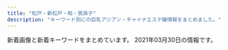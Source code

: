 ```yaml
---
title: "松戸・新松戸・柏・我孫子"
description: "キーワード別にの巨乳アジアン・チャイナエステ嬢情報をまとめました。"
---
```


新着画像と新着キーワードをまとめています。
2021年03月30日の情報です。

<DmmAffiliateIns />
<KeywordTable
  shops={
    [
    {
        "keywords": {},
        "station": "JR\u67cf\u99c5\u6771\u53e3",
        "name": "L.A\u30de\u30c3\u30b5\u30fc\u30b8",
        "url": "http://www.chiba-0002.xyz/",
        "img_links": [
            "http://www.chiba-0002.xyz/img/girls02.jpg",
            "http://www.chiba-0002.xyz/img/img3.jpg",
            "http://www.chiba-0002.xyz/img/img2.jpg",
            "http://www.chiba-0002.xyz/img/girls01.jpg",
            "http://www.chiba-0002.xyz/img/img1.jpg",
            "http://www.chiba-0002.xyz/img/ttl-03.png",
            "http://www.chiba-0002.xyz/img/ttl-04.png",
            "http://www.chiba-0002.xyz/img/ttl-02.png",
            "http://www.chiba-0002.xyz/img/girls03.jpg",
            "http://www.chiba-0002.xyz/img/ttl-01.png",
            "http://www.chiba-0002.xyz/img/img-txt-01.png",
            "http://www.chiba-0002.xyz/img/bnr02.jpg",
            "http://www.chiba-0002.xyz/img/bnr01.jpg"
        ]
    },
    {
        "img_links": [
            "http://www.rakuraku-abiko.xyz/images/staff/coco.jpg",
            "http://www.rakuraku-abiko.xyz/images/index-tiba_07.jpg",
            "http://www.rakuraku-abiko.xyz/images/staff/staff.jpg",
            "http://www.rakuraku-abiko.xyz/images/nav/nav-staff.jpg",
            "http://www.rakuraku-abiko.xyz/images/staff/yuki.jpg",
            "http://www.rakuraku-abiko.xyz/images/index-tiba_13.jpg",
            "http://www.rakuraku-abiko.xyz/images/index-tiba_09.jpg",
            "http://www.rakuraku-abiko.xyz/images/staff/eri.jpg",
            "http://www.rakuraku-abiko.xyz/images/index-tiba_04.jpg",
            "http://www.rakuraku-abiko.xyz/images/nav/nav-job.jpg",
            "http://www.rakuraku-abiko.xyz/images/staff/ready.jpg",
            "http://www.rakuraku-abiko.xyz/images/nav/nav-sys.jpg",
            "http://www.rakuraku-abiko.xyz/images/index-tiba_02.jpg",
            "http://www.rakuraku-abiko.xyz/images/staff/nana.jpg",
            "http://www.rakuraku-abiko.xyz/images/index-tiba_10.jpg"
        ],
        "name": "\u697d\u697d",
        "url": "http://www.rakuraku-abiko.xyz/",
        "keywords": {},
        "station": "JR\u6211\u5b6b\u5b50\u99c5\u5357\u53e3"
    },
    {
        "img_links": [],
        "keywords": {},
        "station": "JR\u65b0\u516b\u67f1\u99c5",
        "url": "http://tagurou.xyz.mn/",
        "name": "\u6e80\u5929\u661f"
    },
    {
        "url": "http://www.a-hitomebore.info/",
        "keywords": {},
        "name": "\u3072\u3068\u3081\u307c\u308c",
        "img_links": [
            "http://www.a-hitomebore.info/uploads/hitomebore/2010/02/room-3.jpg",
            "http://www.a-hitomebore.info/uploads/hitomebore/2017/06/IMG_81123-300x151.jpg",
            "http://www.a-hitomebore.info/uploads/hitomebore/2010/02/m3.jpg",
            "http://www.a-hitomebore.info/uploads/hitomebore/2010/02/m5.jpg",
            "http://www.a-hitomebore.info/uploads/hitomebore/2010/02/room-1.jpg",
            "http://www.a-hitomebore.info/uploads/hitomebore/images/no-photo.jpg",
            "http://www.a-hitomebore.info/uploads/hitomebore/2010/02/campiagn7.jpg",
            "http://www.a-hitomebore.info/uploads/hitomebore/2010/02/m4.jpg",
            "http://www.a-hitomebore.info/uploads/hitomebore/2010/02/m1.jpg",
            "http://www.a-hitomebore.info/uploads/hitomebore/2020/10/F3A49FB4-848F-4AE1-A598-5EF2811C0E62.jpeg",
            "http://www.a-hitomebore.info/uploads/hitomebore/2010/02/m6.jpg",
            "http://www.a-hitomebore.info/uploads/hitomebore/2010/02/room-4.jpg",
            "http://www.a-hitomebore.info/uploads/hitomebore/2010/02/m03.jpg",
            "http://www.a-hitomebore.info/uploads/hitomebore/2017/10/risa201710.jpg",
            "http://www.a-hitomebore.info/uploads/hitomebore/2010/02/room-6.jpg",
            "http://www.a-hitomebore.info/uploads/hitomebore/2021/01/5D8218E4-AF3F-4C3E-BD0E-5351227C492D.jpeg",
            "http://www.a-hitomebore.info/uploads/hitomebore/2017/12/kina2017121.jpg",
            "http://www.a-hitomebore.info/uploads/hitomebore/2010/02/m01.jpg",
            "http://www.a-hitomebore.info/uploads/hitomebore/2011/09/dajie.jpg",
            "http://www.a-hitomebore.info/uploads/hitomebore/2010/02/m2.jpg",
            "http://www.a-hitomebore.info/uploads/hitomebore/2010/02/m02.jpg",
            "http://www.a-hitomebore.info/uploads/hitomebore/2010/02/m05.jpg",
            "http://www.a-hitomebore.info/uploads/hitomebore/2010/02/m04.jpg",
            "http://www.a-hitomebore.info/uploads/hitomebore/2020/12/0E1C34DF-7842-44BF-9E9D-5D53DCA1A56D.jpeg",
            "http://www.a-hitomebore.info/uploads/hitomebore/2010/02/sys3.jpg",
            "http://www.a-hitomebore.info/uploads/hitomebore/2010/02/m06.jpg",
            "http://www.a-hitomebore.info/uploads/hitomebore/2015/02/head1.jpg",
            "http://www.a-hitomebore.info/uploads/hitomebore/2017/12/kina20172.jpg",
            "http://www.a-hitomebore.info/uploads/hitomebore/2010/02/room-2.jpg",
            "http://www.a-hitomebore.info/uploads/hitomebore/2010/02/room-5.jpg",
            "http://www.a-hitomebore.info/uploads/hitomebore/2018/02/kumi.jpg"
        ],
        "station": "JR\u65b0\u516b\u67f1\u99c5"
    },
    {
        "img_links": [
            "http://cutegirl.este88.com/images/staff.png",
            "http://cutegirl.este88.com/images/home.png",
            "http://cutegirl.este88.com/images/footer-r.png",
            "http://cutegirl.este88.com/girl/minami1.jpg",
            "http://cutegirl.este88.com/images/footer-l.png",
            "http://cutegirl.este88.com/girl/sakura1.jpg",
            "http://cutegirl.este88.com/images/sys1.jpg",
            "http://cutegirl.este88.com/girl/miyuki1.jpg",
            "http://cutegirl.este88.com/images/esthe2.jpg",
            "http://cutegirl.este88.com/images/esthe3.jpg",
            "http://cutegirl.este88.com/images/staff_t.jpg",
            "http://cutegirl.este88.com/images/esthe1.jpg",
            "http://cutegirl.este88.com/images/main1.jpg",
            "http://cutegirl.este88.com/images/sys2.jpg",
            "http://cutegirl.este88.com/images/interior_t.jpg",
            "http://cutegirl.este88.com/girl/arisa1.jpg",
            "http://cutegirl.este88.com/images/main-sp.jpg",
            "http://cutegirl.este88.com/images/kp.png",
            "http://cutegirl.este88.com/girl/aika1.jpg"
        ],
        "name": "\u30ad\u30e5\u30fc\u30c8\u30ac\u30fc\u30eb",
        "station": "JR\u67cf\u99c5\u6771\u53e3",
        "url": "http://cutegirl.este88.com/",
        "keywords": {}
    },
    {
        "keywords": {
            "85": 12,
            "86": 3,
            "87": 3
        },
        "url": "http://aozora.iest.jp/",
        "name": "\u9752\u7a7a",
        "img_links": [
            "http://aozora.iest.jp/layer/images/top/top_08.png",
            "http://aozora.iest.jp/images/ser4.jpg",
            "http://aozora.iest.jp/images/staff_03.jpg",
            "http://aozora.iest.jp/images/staff_bj4.png",
            "http://aozora.iest.jp/images/staff_01.jpg",
            "http://aozora.iest.jp/images/1.jpg",
            "http://aozora.iest.jp/images/top1.jpg",
            "http://aozora.iest.jp/layer/images/top/top_02.jpg",
            "http://aozora.iest.jp/images/staff_07.jpg",
            "http://aozora.iest.jp/layer/images/top.jpg",
            "http://aozora.iest.jp/images/staff_bj1.png",
            "http://aozora.iest.jp/layer/images/top/top_04.jpg",
            "http://aozora.iest.jp/layer/images/top/top_05.jpg",
            "http://aozora.iest.jp/images/s_service.png",
            "http://aozora.iest.jp/images/wenzi-staff.png",
            "http://aozora.iest.jp/images/top2.jpg",
            "http://aozora.iest.jp/layer/images/top/top_01.jpg",
            "http://aozora.iest.jp/layer/images/top/top_03.jpg",
            "http://aozora.iest.jp/images/staff_08.jpg",
            "http://aozora.iest.jp/layer/images/top/top_06.jpg",
            "http://aozora.iest.jp/images/ser2.jpg",
            "http://aozora.iest.jp/images/ser3.jpg",
            "http://aozora.iest.jp/images/ser1.jpg",
            "http://aozora.iest.jp/images/info.png",
            "http://aozora.iest.jp/images/s_info.png",
            "http://aozora.iest.jp/images/staff_04.jpg",
            "http://aozora.iest.jp/images/staff_09.jpg"
        ],
        "station": "\u516b\u67f1\u99c5\u5317\u53e3"
    },
    {
        "url": "https://www.white.8reiwa.com/",
        "img_links": [
            "https://www.white.8reiwa.com/s/000jpg/room/t008.jpg",
            "https://www.white.8reiwa.com/s/000jpg/room/t002.jpg",
            "https://www.white.8reiwa.com/s/000jpg/aroma/007rosemarry.jpg",
            "https://www.white.8reiwa.com/s/000jpg/t002.jpg",
            "https://www.white.8reiwa.com/s/000jpg/room/t007.jpg",
            "https://www.white.8reiwa.com/000jpg/aroma/010lemon.jpg",
            "https://www.white.8reiwa.com/000jpg/t001.jpg",
            "https://www.white.8reiwa.com/s/000jpg/t001.jpg",
            "https://www.white.8reiwa.com/000jpg/room/t008.jpg",
            "https://www.white.8reiwa.com/000jpg/aroma/001rosewood.jpg",
            "https://www.white.8reiwa.com/000jpg/aroma/002teatree.jpg",
            "https://www.white.8reiwa.com/000_p/001_856.jpg",
            "https://www.white.8reiwa.com/000_p/002_516.jpg",
            "https://www.white.8reiwa.com/s/000jpg/aroma/003lavender.jpg",
            "https://www.white.8reiwa.com/s/000jpg/aroma/010lemon.jpg",
            "https://www.white.8reiwa.com/000jpg/aroma/006orenge.jpg",
            "https://www.white.8reiwa.com/000jpg/t003.jpg",
            "https://www.white.8reiwa.com/000gif/qrs.png",
            "https://www.white.8reiwa.com/000jpg/room/t001.jpg",
            "https://www.white.8reiwa.com/000jpg/aroma/009grapefruit.jpg",
            "https://www.white.8reiwa.com/000jpg/t002.jpg",
            "https://www.white.8reiwa.com/s/000jpg/room/t004.jpg",
            "https://www.white.8reiwa.com/s/000jpg/aroma/004pepermint.jpg",
            "https://www.white.8reiwa.com/s/000jpg/akasuri001.jpg",
            "https://www.white.8reiwa.com/000gif/qri.png",
            "https://www.white.8reiwa.com/s/000jpg/aroma/008ylang.jpg",
            "https://www.white.8reiwa.com/s/000_p/002_516.jpg",
            "https://www.white.8reiwa.com/000_p/003_368.jpg",
            "https://www.white.8reiwa.com/s/000jpg/aroma/009grapefruit.jpg",
            "https://www.white.8reiwa.com/000jpg/room/t007.jpg",
            "https://www.white.8reiwa.com/s/000_p/003_368.jpg",
            "https://www.white.8reiwa.com/s/000jpg/t003.jpg",
            "https://www.white.8reiwa.com/s/000jpg/bg002.jpg",
            "https://www.white.8reiwa.com/s/000jpg/aroma/001rosewood.jpg",
            "https://www.white.8reiwa.com/000jpg/aroma/007rosemarry.jpg",
            "https://www.white.8reiwa.com/000jpg/room/t003.jpg",
            "https://www.white.8reiwa.com/s/000jpg/room/t006.jpg",
            "https://www.white.8reiwa.com/000jpg/akasuri001.jpg",
            "https://www.white.8reiwa.com/s/000jpg/aroma/005eucglobulus.jpg",
            "https://www.white.8reiwa.com/000jpg/room/t002.jpg",
            "https://www.white.8reiwa.com/s/000jpg/room/t001.jpg",
            "https://www.white.8reiwa.com/s/000jpg/room/t003.jpg",
            "https://www.white.8reiwa.com/s/000jpg/room/t005.jpg",
            "https://www.white.8reiwa.com/000jpg/aroma/003lavender.jpg",
            "https://www.white.8reiwa.com/s/000jpg/aroma/006orenge.jpg",
            "https://www.white.8reiwa.com/000jpg/room/t004.jpg",
            "https://www.white.8reiwa.com/s/000_p/001_856.jpg",
            "https://www.white.8reiwa.com/000jpg/aroma/005eucglobulus.jpg",
            "https://www.white.8reiwa.com/s/000jpg/aroma/002teatree.jpg",
            "https://www.white.8reiwa.com/000jpg/room/t006.jpg",
            "https://www.white.8reiwa.com/000jpg/room/t005.jpg",
            "https://www.white.8reiwa.com/000jpg/aroma/008ylang.jpg",
            "https://www.white.8reiwa.com/000jpg/aroma/004pepermint.jpg"
        ],
        "keywords": {},
        "station": "JR\u5929\u738b\u53f0\u99c5\u5357\u53e3",
        "name": "\u30db\u30ef\u30a4\u30c8"
    },
    {
        "name": "\u305b\u305b\u3089\u304e",
        "keywords": {},
        "url": "http://aroma-esthe.biz/",
        "station": "JR\u65b0\u516b\u67f1\u99c5",
        "img_links": [
            "http://aroma-esthe.biz/css/m-head.jpg",
            "http://aroma-esthe.biz/images/call.png",
            "http://aroma-esthe.biz/css/staff/staff06.png",
            "http://aroma-esthe.biz/css/staff/staff02.png",
            "http://aroma-esthe.biz/css/m-top02.jpg",
            "http://aroma-esthe.biz/css/m-top-right02.jpg",
            "http://aroma-esthe.biz/css/m-top-right01.jpg",
            "http://aroma-esthe.biz/css/m-left.jpg",
            "http://aroma-esthe.biz/css/staff/staff01.png",
            "http://aroma-esthe.biz/css/m-yejiao.jpg",
            "http://aroma-esthe.biz/css/m-top-right03.jpg",
            "http://aroma-esthe.biz/css/staff/staff03.png",
            "http://aroma-esthe.biz/css/staff/staff05.png",
            "http://aroma-esthe.biz/css/top-left01.jpg",
            "http://aroma-esthe.biz/css/m-right.jpg",
            "http://aroma-esthe.biz/css/staff/staff04.png",
            "http://aroma-esthe.biz/css/m-top-right04.jpg"
        ]
    },
    {
        "img_links": [],
        "url": "https://heartpeace-mabashi.business.site/",
        "keywords": {},
        "station": "JR\u99ac\u6a4b\u99c5\u897f\u53e3",
        "name": "heart Peace \u99ac\u6a4b"
    },
    {
        "img_links": [
            "http://sophia.iest.xyz/css/staff/staff15-b.png",
            "http://sophia.iest.xyz/css/nav/nav-002.png",
            "http://sophia.iest.xyz/css/staff/staff13-a.png",
            "http://sophia.iest.xyz/css/nav/nav-004.png",
            "http://sophia.iest.xyz/css/staff/staff16.png",
            "http://sophia.iest.xyz/css/foot-tel03.png",
            "http://sophia.iest.xyz/css/nav/nav-001.png",
            "http://sophia.iest.xyz/css/staff/staff17-a.png",
            "http://sophia.iest.xyz/css/staff/staff10-a.png",
            "http://sophia.iest.xyz/css/staff/staff14-b.png",
            "http://sophia.iest.xyz/css/staff/staff07-ba.png",
            "http://sophia.iest.xyz/css/001.jpg",
            "http://sophia.iest.xyz/css/staff/staff05-a.png",
            "http://sophia.iest.xyz/css/staff/staff15.png",
            "http://sophia.iest.xyz/css/staff/staff00001.png",
            "http://sophia.iest.xyz/css/staff/staff07aa.png",
            "http://sophia.iest.xyz/css/staff/staff10-b.png",
            "http://sophia.iest.xyz/css/tel03.png",
            "http://sophia.iest.xyz/css/top002.jpg",
            "http://sophia.iest.xyz/css/staff/staff17.png",
            "http://sophia.iest.xyz/css/staff/staff13-b.png",
            "http://sophia.iest.xyz/css/nav/nav-006.png",
            "http://sophia.iest.xyz/css/staff/staff08-a.png",
            "http://sophia.iest.xyz/css/staff/staff00001-a.png",
            "http://sophia.iest.xyz/css/staff/staff11-a.png",
            "http://sophia.iest.xyz/css/nav/nav-005.png",
            "http://sophia.iest.xyz/css/staff/staff14-a.png",
            "http://sophia.iest.xyz/css/top004.jpg",
            "http://sophia.iest.xyz/css/top04.jpg",
            "http://sophia.iest.xyz/css/nav/nav-003.png",
            "http://sophia.iest.xyz/css/staff/staff05.png",
            "http://sophia.iest.xyz/css/staff/staff15-a.png"
        ],
        "name": "\u30bd\u30d5\u30a3\u30a2\u30fc",
        "station": "JR\u65b0\u677e\u6238\u99c5",
        "url": "http://sophia.iest.xyz/",
        "keywords": {
            "E": 2,
            "91": 2,
            "87": 1,
            "C": 1,
            "89": 7,
            "D": 7
        }
    },
    {
        "url": "http://melpomene-est.xyz/",
        "img_links": [
            "http://melpomene-est.xyz/images/b2.jpg",
            "http://melpomene-est.xyz/images/b1.jpg",
            "http://melpomene-est.xyz/images/b6.jpg",
            "http://melpomene-est.xyz/images/roser.png",
            "http://melpomene-est.xyz/images/cg08.jpg",
            "http://melpomene-est.xyz/images/b3.jpg",
            "http://melpomene-est.xyz/images/cg07.jpg",
            "http://melpomene-est.xyz/images/cg05.jpg",
            "http://melpomene-est.xyz/images/b4.jpg",
            "http://melpomene-est.xyz/images/rosel.png",
            "http://melpomene-est.xyz/images/cg02.jpg",
            "http://melpomene-est.xyz/images/tel.png",
            "http://melpomene-est.xyz/images/cg03.jpg",
            "http://melpomene-est.xyz/images/b5.jpg",
            "http://melpomene-est.xyz/images/cg06.jpg",
            "http://melpomene-est.xyz/images/cg10.jpg",
            "http://melpomene-est.xyz/images/cg01.jpg"
        ],
        "name": "\u30df\u30eb\u30ad\u30fc",
        "keywords": {
            "86": 48
        },
        "station": "JR\u5357\u67cf\u99c5\u897f\u53e3"
    },
    {
        "keywords": {
            "C": 8
        },
        "url": "http://ikoi-teien.info/",
        "name": "\u61a9\u3044\u306e\u5ead\u5712",
        "station": "JR\u677e\u6238\u99c5\u6771\u53e3",
        "img_links": [
            "http://ikoi-teien.info/images/1.jpg",
            "http://ikoi-teien.info/images/a10.jpg",
            "http://ikoi-teien.info/images/a07.jpg",
            "http://ikoi-teien.info/images/top.jpg",
            "http://ikoi-teien.info/images/mobile.jpg",
            "http://ikoi-teien.info/images/s2.jpg",
            "http://ikoi-teien.info/images/a06.jpg",
            "http://ikoi-teien.info/images/tisato.jpg",
            "http://ikoi-teien.info/images/a09.jpg",
            "http://ikoi-teien.info/images/g0.jpg",
            "http://ikoi-teien.info/images/s1.jpg",
            "http://ikoi-teien.info/images/g1.jpg",
            "http://ikoi-teien.info/images/zi_staff.png"
        ]
    },
    {
        "img_links": [
            "http://coatour.xyz/templets/default/picture/news.jpg",
            "http://coatour.xyz/templets/default/picture/staff_t.jpg",
            "http://coatour.xyz/uploads/allimg/180620/1-1P6201013133b.jpg",
            "http://coatour.xyz/uploads/210209/1-2102091H2003E.jpg",
            "http://coatour.xyz/uploads/201008/1-20100Q45952415.jpg",
            "http://coatour.xyz/templets/default/picture/rec1.png",
            "http://coatour.xyz/templets/default/picture/head.jpg",
            "http://coatour.xyz/templets/default/picture/interior_t.jpg",
            "http://coatour.xyz/uploads/201008/1-20100Q4592T40.jpg",
            "http://coatour.xyz/uploads/180620/1-1P62010193X63.jpg",
            "http://coatour.xyz/uploads/201008/1-20100Q45T3919.jpg",
            "http://coatour.xyz/uploads/181211/1-1Q2111433162D.jpg",
            "http://coatour.xyz/uploads/180621/1-1P621101232H4.png",
            "http://coatour.xyz/uploads/180620/1-1P62010154K00.png"
        ],
        "url": "http://coatour.xyz/",
        "name": "\u3075\u308f\u3075\u308f",
        "station": "JR\u99ac\u6a4b\u99c5\u897f\u53e3",
        "keywords": {}
    },
    {
        "station": "JR\u677e\u6238\u99c5\u6771\u53e3",
        "keywords": {},
        "url": "http://ms-treat.com/",
        "img_links": [
            "http://ms-treat.com/css/nav/nav-004.jpg",
            "http://ms-treat.com/css/nav/nav-006.jpg",
            "http://ms-treat.com/staff/mari/01.jpg",
            "http://ms-treat.com/css/top-left0001.jpg",
            "http://ms-treat.com/css/staff/up.jpg",
            "http://ms-treat.com/staff/kaori/01.jpg",
            "http://ms-treat.com/css/nav/nav-005.jpg",
            "http://ms-treat.com/css/top-left02.jpg",
            "http://ms-treat.com/staff/miwa/01.jpg",
            "http://ms-treat.com/staff/mimi/01.jpg",
            "http://ms-treat.com/css/nav/nav-002.jpg",
            "http://ms-treat.com/css/staff/new.jpg",
            "http://ms-treat.com/css/nav/nav-001.jpg",
            "http://ms-treat.com/css/top02.jpg",
            "http://ms-treat.com/css/nav/nav-003.jpg",
            "http://ms-treat.com/css/tel01.png"
        ],
        "name": "Nice time\u30fb\u30ca\u30a4\u30b9\u30bf\u30a4\u30e0"
    },
    {
        "station": "JR\u65b0\u677e\u6238\u99c5",
        "url": "http://lavender-massage.work/",
        "name": "\u30e9\u30d9\u30f3\u30c0\u30fc",
        "img_links": [
            "http://lavender-massage.work/i/img/r4.jpg",
            "http://lavender-massage.work/img/st41.jpg",
            "http://lavender-massage.work/img/sta43.jpg",
            "http://lavender-massage.work/img/s31.jpg",
            "http://lavender-massage.work/img/sta33.jpg",
            "http://lavender-massage.work/img/sta32.jpg",
            "http://lavender-massage.work/img/s42.jpg",
            "http://lavender-massage.work/i/img/g043.jpg",
            "http://lavender-massage.work/img/st36.jpg",
            "http://lavender-massage.work/img/sta38.jpg",
            "http://lavender-massage.work/img/s33.jpg",
            "http://lavender-massage.work/img/st31.jpg",
            "http://lavender-massage.work/img/st42.jpg",
            "http://lavender-massage.work/img/st38.jpg",
            "http://lavender-massage.work/img/sta41.jpg",
            "http://lavender-massage.work/i/img/g039.jpg",
            "http://lavender-massage.work/i/img/g027.jpg",
            "http://lavender-massage.work/img/st32.jpg",
            "http://lavender-massage.work/img/sta42.jpg",
            "http://lavender-massage.work/img/s43.jpg",
            "http://lavender-massage.work/i/img/r1.jpg",
            "http://lavender-massage.work/img/sta31.jpg",
            "http://lavender-massage.work/i/img/g042.jpg",
            "http://lavender-massage.work/i/img/g39.jpg",
            "http://lavender-massage.work/i/img/r2.jpg",
            "http://lavender-massage.work/i/img/g031.jpg",
            "http://lavender-massage.work/i/img/g038.jpg",
            "http://lavender-massage.work/img/st33.jpg",
            "http://lavender-massage.work/i/img/g030.jpg",
            "http://lavender-massage.work/img/botton.jpg",
            "http://lavender-massage.work/img/sta36.jpg",
            "http://lavender-massage.work/i/img/g036.jpg",
            "http://lavender-massage.work/i/img/r3.jpg",
            "http://lavender-massage.work/img/mo.png",
            "http://lavender-massage.work/img/st39.jpg",
            "http://lavender-massage.work/i/img/g033.jpg",
            "http://lavender-massage.work/i/img/g028.jpg",
            "http://lavender-massage.work/img/st039.jpg",
            "http://lavender-massage.work/img/s39.jpg",
            "http://lavender-massage.work/img/st43.jpg",
            "http://lavender-massage.work/img/s36.jpg",
            "http://lavender-massage.work/i/img/g032.jpg",
            "http://lavender-massage.work/img/sta39.jpg",
            "http://lavender-massage.work/i/img/g041.jpg",
            "http://lavender-massage.work/img/s38.jpg",
            "http://lavender-massage.work/img/s41.jpg"
        ],
        "keywords": {
            "83": 1,
            "85": 6,
            "C": 23,
            "84": 1,
            "86": 1
        }
    },
    {
        "name": "\u30aa\u30a2\u30b7\u30b9\uff5eOasis\uff5e",
        "img_links": [
            "http://www.oasis.masg.info/files/013.jpg",
            "http://www.oasis.masg.info/files/008.jpg",
            "http://www.oasis.masg.info/files/004.jpg",
            "http://www.oasis.masg.info/images/shop/shop03.jpg",
            "http://www.oasis.masg.info/images/shop/shop01.jpg",
            "http://www.oasis.masg.info/files/011.jpg",
            "http://www.oasis.masg.info/images/r5.jpg",
            "http://www.oasis.masg.info/files/002.jpg",
            "http://www.oasis.masg.info/files/003.jpg",
            "http://www.oasis.masg.info/files/010.jpg",
            "http://www.oasis.masg.info/files/009.jpg",
            "http://www.oasis.masg.info/images/r2.jpg",
            "http://www.oasis.masg.info/images/news.png",
            "http://www.oasis.masg.info/images/r1.jpg",
            "http://www.oasis.masg.info/files/006.jpg",
            "http://www.oasis.masg.info/files/001.jpg",
            "http://www.oasis.masg.info/images/shop/shop02.jpg",
            "http://www.oasis.masg.info/files/012.jpg",
            "http://www.oasis.masg.info/images/s_link.png",
            "http://www.oasis.masg.info/images/r4.jpg",
            "http://www.oasis.masg.info/images/shop/shop04.jpg",
            "http://www.oasis.masg.info/images/end.png",
            "http://www.oasis.masg.info/images/top.png",
            "http://www.oasis.masg.info/files/005.jpg",
            "http://www.oasis.masg.info/images/face.png",
            "http://www.oasis.masg.info/images/bj2.jpg",
            "http://www.oasis.masg.info/images/s_staff.png",
            "http://www.oasis.masg.info/images/pick.png"
        ],
        "station": "\u938c\u30f6\u8c37\u99c5\u6771\u53e3",
        "keywords": {
            "88": 1,
            "87": 5,
            "D": 9,
            "85": 2,
            "86": 4,
            "C": 3
        },
        "url": "http://www.oasis.masg.info/"
    },
    {
        "keywords": {},
        "name": "\u3059\u307f\u308c",
        "station": "JR\u65b0\u677e\u6238\u99c5",
        "img_links": [
            "https://sumire08.com/wp-content/uploads/2019/07/0198D22C-A5E9-448B-8246-2D1FD87415E9-300x180.jpeg",
            "https://sumire08.com/wp-content/uploads/2019/03/2BE9921E-1771-4C66-93CF-E26F505DCC87-160x90.jpeg",
            "https://sumire08.com/wp-content/uploads/2020/09/83419704-8AFB-4BAF-B5EC-E2B52BD5DF7C-320x180.jpeg",
            "https://sumire08.com/wp-content/uploads/2019/03/gahag-0115202049.jpg",
            "https://sumire08.com/wp-content/uploads/2019/06/FA1314BC-C8A1-428B-A668-A693A8969285-160x90.jpeg",
            "https://sumire08.com/wp-content/uploads/2019/04/321B3864-B704-4F0A-90DA-22A3998EA845-160x90.jpeg",
            "https://sumire08.com/wp-content/uploads/2019/07/WeChat-Image_20190726200941.jpg",
            "https://sumire08.com/wp-content/uploads/2019/07/56009B85-F870-4B3B-9FF8-21CD8C0EC755-160x90.jpeg",
            "https://sumire08.com/wp-content/uploads/2020/02/6BF2E039-EC6F-44C1-AB74-DE9051AEAC7D-160x90.jpeg",
            "https://sumire08.com/wp-content/uploads/2020/09/26A536F1-D971-4250-B6B1-462478AF073D-160x90.jpeg",
            "https://sumire08.com/wp-content/uploads/2019/03/AF856AB1-4F49-4CF8-B4DF-B0C333520A91.jpeg",
            "https://sumire08.com/wp-content/uploads/2020/09/74EB8777-E396-43D8-8098-FFF449CF98DB-644x1024.jpeg",
            "https://sumire08.com/wp-content/uploads/2020/09/25417438-E741-4545-8F8C-7CDFA7B1999B-120x68.jpeg",
            "https://sumire08.com/wp-content/uploads/2019/09/22C5211A-5CE9-4FF7-9597-C84C6EC9D2C3.jpeg",
            "https://sumire08.com/wp-content/uploads/2019/03/flower-back1049-160x90.jpg",
            "https://sumire08.com/wp-content/uploads/2019/03/B6BB0A08-2659-4F1B-BCF6-F5FE2B6F3701.jpeg",
            "https://sumire08.com/wp-content/uploads/2020/09/C4AAD404-2CE0-491A-A0AB-7658AD4D3871-320x180.jpeg",
            "https://sumire08.com/wp-content/uploads/2019/09/\u30e1\u30a4\u30f3\u30b9\u30e9\u30a4\u30c0\u30fc\u30a4\u30e1\u30fc\u30b8\u4e2d\u5fc32.jpg",
            "https://sumire08.com/wp-content/uploads/2019/03/GK061_350A.jpg",
            "https://sumire08.com/wp-content/uploads/2019/09/\u30b3\u30f3\u30c6\u30f3\u30c41A.jpg",
            "https://sumire08.com/wp-content/themes/cocoon-master/images/no-image-160.png",
            "https://sumire08.com/wp-content/uploads/2019/07/0198D22C-A5E9-448B-8246-2D1FD87415E9-300x200.jpeg",
            "https://sumire08.com/wp-content/uploads/2019/06/FA1314BC-C8A1-428B-A668-A693A8969285-120x68.jpeg",
            "https://sumire08.com/wp-content/uploads/2020/09/C4AAD404-2CE0-491A-A0AB-7658AD4D3871.jpeg",
            "https://sumire08.com/wp-content/uploads/2019/03/\u30ab\u30e9\u30e0\u5185-120x68.jpg",
            "https://sumire08.com/wp-content/uploads/2020/09/DC01A3CA-FF4D-4AC3-8B2E-1519635952C3.jpeg",
            "https://sumire08.com/wp-content/uploads/2019/09/12791E13-31BE-4C40-A77F-A967E5FB1622.jpeg",
            "https://sumire08.com/wp-content/uploads/2019/05/S__2785293.jpg",
            "https://sumire08.com/wp-content/uploads/2019/06/4D842BE5-A516-461E-84CF-083FDE3D5314-160x90.jpeg",
            "https://sumire08.com/wp-content/uploads/2019/12/4001D179-2042-41E5-8F72-76417BD5C96B-160x90.jpeg",
            "https://sumire08.com/wp-content/uploads/2019/09/\u30e2\u30d0\u30a4\u30eb\u7528\u30b9\u30e9\u30a4\u30c0\u30fc\u30a4\u30e1\u30fc\u30b8\u4e2d\u5fc31.jpg",
            "https://sumire08.com/wp-content/uploads/2021/03/0E5A8739-FE27-471F-B978-65F978347D00.jpeg",
            "https://sumire08.com/wp-content/uploads/2019/04/76DD58DB-FDAE-4D56-BA5A-8B8E3F779211-120x68.jpeg",
            "https://sumire08.com/wp-content/uploads/2019/04/056E9668-8936-4183-9339-0EC56BB0B591.jpeg",
            "https://sumire08.com/wp-content/uploads/2019/07/836D4D0B-3584-48E2-960E-AEDE1593D320.jpeg",
            "https://sumire08.com/wp-content/uploads/2019/03/B7CF8BB3-DFE0-49C1-A2DF-CA989CA7020C.jpeg",
            "https://sumire08.com/wp-content/uploads/2020/11/ACE363F2-F98D-48C1-84E6-EC0D7CEFEC29-620x1024.jpeg",
            "https://sumire08.com/wp-content/uploads/2019/03/8061AAED-5A22-454C-9644-258D4AAA56D9.jpeg",
            "https://sumire08.com/wp-content/uploads/2019/09/top_03.jpg",
            "https://sumire08.com/wp-content/uploads/2019/03/AF856AB1-4F49-4CF8-B4DF-B0C333520A91-160x90.jpeg",
            "https://sumire08.com/wp-content/uploads/2019/03/21E4A043-87C3-4B75-895F-E0FBDC8E99A9.jpeg",
            "https://sumire08.com/wp-content/uploads/2020/09/898DFBCC-F518-4ADA-8E86-C6273285E9FE-320x180.jpeg",
            "https://sumire08.com/wp-content/uploads/2020/09/DC01A3CA-FF4D-4AC3-8B2E-1519635952C3-320x180.jpeg",
            "https://sumire08.com/wp-content/themes/cocoon-master/screenshot.jpg",
            "https://sumire08.com/wp-content/uploads/2019/09/\u3086\u306a.jpg",
            "https://sumire08.com/wp-content/uploads/2019/12/4001D179-2042-41E5-8F72-76417BD5C96B.jpeg",
            "https://sumire08.com/wp-content/uploads/2019/06/EB745AF9-1651-4266-B473-E84442AAE4A6-160x90.jpeg",
            "https://sumire08.com/wp-content/uploads/2019/10/1B444524-2A54-4066-A561-C10A0FD00ED6.jpeg",
            "https://sumire08.com/wp-content/uploads/2019/06/88DA8E06-DC87-471F-97D2-9B35F6C1EAF9-160x90.jpeg",
            "https://sumire08.com/wp-content/uploads/2019/03/5BF21ED1-6E3F-40F5-90F5-AFF002B0F4D1.jpeg",
            "https://sumire08.com/wp-content/uploads/2019/06/88DA8E06-DC87-471F-97D2-9B35F6C1EAF9-320x180.jpeg",
            "https://sumire08.com/wp-content/uploads/2019/04/76DD58DB-FDAE-4D56-BA5A-8B8E3F779211-160x90.jpeg",
            "https://sumire08.com/wp-content/uploads/2020/09/C4DE7C44-6432-4BEF-963C-6B836897424D-160x90.jpeg",
            "https://sumire08.com/wp-content/uploads/2020/09/C4AAD404-2CE0-491A-A0AB-7658AD4D3871-120x68.jpeg",
            "https://sumire08.com/wp-content/uploads/2019/04/321B3864-B704-4F0A-90DA-22A3998EA845.jpeg",
            "https://sumire08.com/wp-content/uploads/2019/07/56009B85-F870-4B3B-9FF8-21CD8C0EC755-300x195.jpeg",
            "https://sumire08.com/wp-content/uploads/2020/09/898DFBCC-F518-4ADA-8E86-C6273285E9FE-160x90.jpeg",
            "https://sumire08.com/wp-content/uploads/2020/09/44A30A8D-E1A7-479A-BDD3-B7EAC5E292BD-614x1024.jpeg",
            "https://sumire08.com/wp-content/uploads/2019/03/1150EB8A-7284-4825-AF6E-AAD665667452.jpeg",
            "https://sumire08.com/wp-content/uploads/2019/03/\u30ab\u30e9\u30e0\u51852.jpg",
            "https://sumire08.com/wp-content/uploads/2019/07/0198D22C-A5E9-448B-8246-2D1FD87415E9-160x90.jpeg",
            "https://sumire08.com/wp-content/uploads/2019/09/325878A1-1C55-49AC-8BD6-C53B3C6D76D0.jpeg",
            "https://sumire08.com/wp-content/uploads/2019/03/image-160x90.jpg",
            "https://sumire08.com/wp-content/uploads/2019/03/bk004-1.jpg",
            "https://sumire08.com/wp-content/uploads/2020/09/83419704-8AFB-4BAF-B5EC-E2B52BD5DF7C-160x90.jpeg",
            "https://sumire08.com/wp-content/uploads/2019/03/F2D097A4-58DB-4C0B-83BD-588C246E7AAA-160x90.jpeg",
            "https://sumire08.com/wp-content/uploads/2019/07/836D4D0B-3584-48E2-960E-AEDE1593D320-160x90.jpeg",
            "https://sumire08.com/wp-content/uploads/2021/03/BEAB89DD-36A4-430C-86AF-25C6D5175B56-240x180.png",
            "https://sumire08.com/wp-content/uploads/2020/09/619B0F47-FB65-4ABE-8732-303480020B26-320x180.jpeg",
            "https://sumire08.com/wp-content/uploads/2020/09/DC01A3CA-FF4D-4AC3-8B2E-1519635952C3-120x68.jpeg",
            "https://sumire08.com/wp-content/uploads/2020/09/25417438-E741-4545-8F8C-7CDFA7B1999B-320x180.jpeg",
            "https://sumire08.com/wp-content/uploads/2020/09/DC01A3CA-FF4D-4AC3-8B2E-1519635952C3-160x90.jpeg",
            "https://sumire08.com/wp-content/uploads/2019/03/859E09EF-886F-4C35-B000-A366C2B292EC.jpeg",
            "https://sumire08.com/wp-content/uploads/2020/09/83419704-8AFB-4BAF-B5EC-E2B52BD5DF7C-120x68.jpeg",
            "https://sumire08.com/wp-content/uploads/2019/03/4EBE579C-CE3E-4804-8620-E11E8D58FB25.jpeg",
            "https://sumire08.com/wp-content/uploads/2019/05/S__2785294-120x68.jpg",
            "https://sumire08.com/wp-content/uploads/2019/09/EB42FB7E-BD9E-4F28-9D22-7A60CCAA617C.jpeg",
            "https://sumire08.com/wp-content/uploads/2019/03/AF65B64C-99C1-4847-BF54-54CAEBB2E70D-160x90.jpeg",
            "https://sumire08.com/wp-content/uploads/2020/09/83419704-8AFB-4BAF-B5EC-E2B52BD5DF7C.jpeg",
            "https://sumire08.com/wp-content/uploads/2019/11/CB7C5602-C72C-4411-B9CC-01716D5C20FF-160x90.jpeg",
            "https://sumire08.com/wp-content/uploads/2020/09/619B0F47-FB65-4ABE-8732-303480020B26-160x90.jpeg",
            "https://sumire08.com/wp-content/uploads/2019/07/0198D22C-A5E9-448B-8246-2D1FD87415E9-120x68.jpeg",
            "https://sumire08.com/wp-content/uploads/2019/07/1B69056E-3F5C-4E99-8B7F-71E6004F2AB9-300x180.jpeg"
        ],
        "url": "https://sumire08.com/"
    },
    {
        "station": "JR\u677e\u6238\u99c5\u6771\u53e3",
        "keywords": {},
        "url": "http://msg-rlx.com/",
        "name": "\u697d\u5712",
        "img_links": [
            "http://msg-rlx.com/images/s_news.jpg",
            "http://msg-rlx.com/images/shop02.jpg",
            "http://msg-rlx.com/staff/an/01.jpg",
            "http://msg-rlx.com/staff/rumi/01.jpg",
            "http://msg-rlx.com/images/s_staff.jpg",
            "http://msg-rlx.com/staff/mimi/01.jpg",
            "http://msg-rlx.com/staff/mei/01.jpg",
            "http://msg-rlx.com/images/top.jpg",
            "http://msg-rlx.com/staff/ai/01.jpg",
            "http://msg-rlx.com/images/shop03.jpg",
            "http://msg-rlx.com/images/shop04.jpg",
            "http://msg-rlx.com/staff/saki/01.jpg",
            "http://msg-rlx.com/images/s_pick.jpg",
            "http://msg-rlx.com/images/shop01.jpg"
        ]
    },
    {
        "station": "JR\u677e\u6238\u99c5\u897f\u53e3",
        "name": "\u695a\u3005\u5c4b",
        "img_links": [
            "http://sosoya.est888.com/css/nav/nav01.png",
            "http://sosoya.est888.com/css/nav/nav05.png",
            "http://sosoya.est888.com/css/left.png",
            "http://sosoya.est888.com/css/staff/staff-02.jpg",
            "http://sosoya.est888.com/css/staff/staff-03.jpg",
            "http://sosoya.est888.com/css/nav/nav03.png",
            "http://sosoya.est888.com/css/staff/naiyo01.png",
            "http://sosoya.est888.com/css/top01.jpg",
            "http://sosoya.est888.com/css/nav/nav04.png",
            "http://sosoya.est888.com/css/staff/naiyo02.png",
            "http://sosoya.est888.com/css/head01.jpg",
            "http://sosoya.est888.com/css/top02.jpg",
            "http://sosoya.est888.com/css/staff/staff-01.jpg",
            "http://sosoya.est888.com/css/right.png",
            "http://sosoya.est888.com/css/nav/nav06.png",
            "http://sosoya.est888.com/css/staff/staff-04.jpg",
            "http://sosoya.est888.com/css/nav/nav02.png",
            "http://sosoya.est888.com/css/top004.jpg"
        ],
        "url": "http://sosoya.est888.com/",
        "keywords": {
            "D": 1,
            "87": 1,
            "89": 3,
            "C": 1
        }
    },
    {
        "station": "JR\u65b0\u677e\u6238\u99c5",
        "name": "\u685c",
        "img_links": [
            "http://g-rlx.info/girl/01.jpg",
            "http://g-rlx.info/girl/girl01.jpg",
            "http://g-rlx.info/girl/girl03.jpg",
            "http://g-rlx.info/images/tit_link.jpg",
            "http://g-rlx.info/images/index_14.jpg",
            "http://g-rlx.info/images/index_06.jpg",
            "http://g-rlx.info/girl/girl05a.jpg",
            "http://g-rlx.info/images/tit_infomaiton.jpg",
            "http://g-rlx.info/girl/00.jpg",
            "http://g-rlx.info/images/index_05.jpg",
            "http://g-rlx.info/images/tit_info.jpg",
            "http://g-rlx.info/images/tit_acc.jpg",
            "http://g-rlx.info/images/index_04.jpg",
            "http://g-rlx.info/images/index_07.jpg",
            "http://g-rlx.info/images/index_08.jpg",
            "http://g-rlx.info/images/index_11.jpg",
            "http://g-rlx.info/images/tit_staff.jpg",
            "http://g-rlx.info/images/tit_sys.jpg",
            "http://g-rlx.info/images/index_02.jpg",
            "http://g-rlx.info/girl/girl02.jpg",
            "http://g-rlx.info/images/rec_12.jpg",
            "http://g-rlx.info/images/info.jpg",
            "http://g-rlx.info/images/sys_12.jpg",
            "http://g-rlx.info/images/index_09.jpg",
            "http://g-rlx.info/images/index_13.jpg",
            "http://g-rlx.info/girl/girl06.jpg"
        ],
        "url": "http://g-rlx.info/",
        "keywords": {
            "86": 2,
            "89": 1,
            "C": 5,
            "88": 1,
            "85": 1
        }
    },
    {
        "url": "http://sora.jpn.cm/",
        "station": "JR\u5317\u677e\u6238\u99c5\u6771\u53e3",
        "img_links": [
            "http://sora.jpn.cm/photos/sites/31/2021/03/2021030212293613.jpg",
            "http://sora.jpn.cm/images/1.jpg",
            "http://sora.jpn.cm/images/2.jpg",
            "http://sora.jpn.cm/images/s_info.png",
            "http://sora.jpn.cm/photos/sites/31/2020/09/2020091914553512.jpg",
            "http://sora.jpn.cm/photos/sites/31/2021/03/202103021229346.jpg",
            "http://sora.jpn.cm/images/top.png",
            "http://sora.jpn.cm/photos/sites/31/2020/10/2020102911360879.jpg",
            "http://sora.jpn.cm/images/s_link.jpg",
            "http://sora.jpn.cm/images/line1.png",
            "http://sora.jpn.cm/images/4.jpg",
            "http://sora.jpn.cm/images/mobile.jpg",
            "http://sora.jpn.cm/images/s_staff.jpg",
            "http://sora.jpn.cm/images/3.jpg"
        ],
        "keywords": {
            "86": 5,
            "85": 15,
            "C": 11,
            "D": 20
        },
        "name": "\u60a0\u697d"
    },
    {
        "url": "http://es-kirara.work/",
        "img_links": [
            "http://es-kirara.work/images/4.jpg",
            "http://es-kirara.work/images/1.jpg",
            "http://es-kirara.work/img/sayuri1.jpg",
            "http://es-kirara.work/images/mobile.jpg",
            "http://es-kirara.work/images/news.jpg",
            "http://es-kirara.work/images/interior_t.jpg",
            "http://es-kirara.work/images/int1.png",
            "http://es-kirara.work/img/miho1.jpg",
            "http://es-kirara.work/images/s1.png",
            "http://es-kirara.work/images/sys1.png",
            "http://es-kirara.work/img/koko1.jpg",
            "http://es-kirara.work/images/b2.jpg",
            "http://es-kirara.work/images/2.jpg",
            "http://es-kirara.work/images/tel.jpg",
            "http://es-kirara.work/images/int2.png",
            "http://es-kirara.work/images/info.png",
            "http://es-kirara.work/images/b1.jpg",
            "http://es-kirara.work/images/staff_t.jpg",
            "http://es-kirara.work/img/ririko1.jpg",
            "http://es-kirara.work/images/head.jpg",
            "http://es-kirara.work/images/3.jpg",
            "http://es-kirara.work/images/sys2.png"
        ],
        "station": "\u5357\u6d41\u5c71\u99c5A2\u51fa\u53e3",
        "name": "\u697d\u5712\uff5e\u3042\u308f\u308f",
        "keywords": {}
    },
    {
        "name": "\u67cf Spring",
        "keywords": {
            "G": 1,
            "C": 3,
            "85": 3,
            "84": 1,
            "92": 1,
            "E": 1,
            "90": 2,
            "D": 2,
            "89": 1
        },
        "img_links": [
            "http://chun.relaxjp.com/css/top-right0003.png",
            "http://chun.relaxjp.com/css/tel01.png",
            "http://chun.relaxjp.com/css/staff/staff0010-b.png",
            "http://chun.relaxjp.com/css/nav/nav-002.jpg",
            "http://chun.relaxjp.com/css/nav/nav-003.jpg",
            "http://chun.relaxjp.com/css/top-right03.png",
            "http://chun.relaxjp.com/css/staff/staff0012-b.png",
            "http://chun.relaxjp.com/css/staff/staff004-a.png",
            "http://chun.relaxjp.com/css/staff/staff15-b.png",
            "http://chun.relaxjp.com/css/top-left02.png",
            "http://chun.relaxjp.com/css/staff-left01.png",
            "http://chun.relaxjp.com/css/nav/nav-006.jpg",
            "http://chun.relaxjp.com/css/staff/staff002-b.png",
            "http://chun.relaxjp.com/css/nav/change-001.jpg",
            "http://chun.relaxjp.com/css/staff/staff15-a.png",
            "http://chun.relaxjp.com/css/nav/change-006.jpg",
            "http://chun.relaxjp.com/css/nav/change-002.jpg",
            "http://chun.relaxjp.com/css/nav/nav-001.jpg",
            "http://chun.relaxjp.com/css/staff/staff002-a.png",
            "http://chun.relaxjp.com/css/nav/change-004.jpg",
            "http://chun.relaxjp.com/css/huabian.png",
            "http://chun.relaxjp.com/css/nav/change-005.jpg",
            "http://chun.relaxjp.com/css/staff/staff004-b.png",
            "http://chun.relaxjp.com/css/staff/staff007-b.png",
            "http://chun.relaxjp.com/css/staff/staff010-a.png",
            "http://chun.relaxjp.com/css/staff/staff21-a.png",
            "http://chun.relaxjp.com/css/nav/nav-005.jpg",
            "http://chun.relaxjp.com/css/staff/staff007-a.png",
            "http://chun.relaxjp.com/css/osusume-08.png",
            "http://chun.relaxjp.com/css/staff/staff16-b.png",
            "http://chun.relaxjp.com/css/nav/nav-004.jpg",
            "http://chun.relaxjp.com/css/nav/change-003.jpg",
            "http://chun.relaxjp.com/css/staff/staff16-a.png"
        ],
        "url": "http://chun.relaxjp.com/",
        "station": "JR\u67cf\u99c5\u6771\u53e3"
    },
    {
        "img_links": [
            "http://www.maskingdom.esturl.com/photo_news/upimg/754985a09a8eff3433_0.jpg",
            "http://www.maskingdom.esturl.com/images/m-top02.jpg",
            "http://www.maskingdom.esturl.com/files/004-02.jpg",
            "http://www.maskingdom.esturl.com/images/m-right.jpg",
            "http://www.maskingdom.esturl.com/images/top-left01.jpg",
            "http://www.maskingdom.esturl.com/images/m-top-right02.jpg",
            "http://www.maskingdom.esturl.com/files/005.jpg",
            "http://www.maskingdom.esturl.com/images/m-top-right01.jpg",
            "http://www.maskingdom.esturl.com/images/m-head.jpg",
            "http://www.maskingdom.esturl.com/images/m-yejiao.jpg",
            "http://www.maskingdom.esturl.com/images/m-left.jpg",
            "http://www.maskingdom.esturl.com/images/m-top-right03.jpg",
            "http://www.maskingdom.esturl.com/photo_news/upimg/754985a09a8eff3433_1.jpg",
            "http://www.maskingdom.esturl.com/files/003.jpg",
            "http://www.maskingdom.esturl.com/files/002-02.jpg",
            "http://www.maskingdom.esturl.com/files/001.jpg",
            "http://www.maskingdom.esturl.com/files/001-02.jpg",
            "http://www.maskingdom.esturl.com/files/003-02.jpg",
            "http://www.maskingdom.esturl.com/files/004.jpg",
            "http://www.maskingdom.esturl.com/images/m-top03.jpg",
            "http://www.maskingdom.esturl.com/photo_news/upimg/754985a09a8eff3433_2.jpg",
            "http://www.maskingdom.esturl.com/files/005-02.jpg",
            "http://www.maskingdom.esturl.com/files/002.jpg",
            "http://www.maskingdom.esturl.com/images/call.png",
            "http://www.maskingdom.esturl.com/images/m-top-right04.jpg"
        ],
        "keywords": {
            "88": 2,
            "89": 2,
            "87": 6,
            "D": 4,
            "E": 6
        },
        "station": "JR\u67cf\u99c5\u6771\u53e3",
        "name": "MasKINGDOM\uff5e\u30de\u30b9\u30ad\u30f3\u30b0\u30c0\u30e0",
        "url": "http://www.maskingdom.esturl.com/"
    },
    {
        "name": "\u3055\u304f\u3089",
        "img_links": [
            "http://sakura-sakura.work/img/fla3.jpg",
            "http://sakura-sakura.work/sp/img/tit.jpg",
            "http://sakura-sakura.work/sp/img/sys.jpg",
            "http://sakura-sakura.work/img/st6.jpg",
            "http://sakura-sakura.work/img/st5.jpg",
            "http://sakura-sakura.work/sp/img/t-r.jpg",
            "http://sakura-sakura.work/img/sta6.jpg",
            "http://sakura-sakura.work/sp/img/pc.jpg",
            "http://sakura-sakura.work/sp/img/s5.jpg",
            "http://sakura-sakura.work/img/sta3.jpg",
            "http://sakura-sakura.work/sp/img/time.jpg",
            "http://sakura-sakura.work/sp/img/pic.jpg",
            "http://sakura-sakura.work/img/st4.jpg",
            "http://sakura-sakura.work/sp/img/t-t.jpg",
            "http://sakura-sakura.work/sp/img/s3.jpg",
            "http://sakura-sakura.work/sp/img/add.jpg",
            "http://sakura-sakura.work/sp/img/s4.jpg",
            "http://sakura-sakura.work/img/s1.jpg",
            "http://sakura-sakura.work/sp/img/t-o.jpg",
            "http://sakura-sakura.work/img/s5.jpg",
            "http://sakura-sakura.work/img/mo.png",
            "http://sakura-sakura.work/sp/img/s6.jpg",
            "http://sakura-sakura.work/img/s3.jpg",
            "http://sakura-sakura.work/sp/img/tel.jpg",
            "http://sakura-sakura.work/img/st1.jpg",
            "http://sakura-sakura.work/img/s6.jpg",
            "http://sakura-sakura.work/sp/img/t-s.jpg",
            "http://sakura-sakura.work/img/st2.jpg",
            "http://sakura-sakura.work/sp/img/t-a.jpg",
            "http://sakura-sakura.work/sp/img/botton.jpg",
            "http://sakura-sakura.work/sp/img/info.jpg",
            "http://sakura-sakura.work/sp/img/p6.jpg",
            "http://sakura-sakura.work/img/sta5.jpg",
            "http://sakura-sakura.work/sp/img/cam.jpg",
            "http://sakura-sakura.work/img/fla2.jpg",
            "http://sakura-sakura.work/img/head.jpg",
            "http://sakura-sakura.work/img/sta2.jpg",
            "http://sakura-sakura.work/img/s2.jpg",
            "http://sakura-sakura.work/img/st3.jpg",
            "http://sakura-sakura.work/sp/img/s2.jpg",
            "http://sakura-sakura.work/img/botton.jpg",
            "http://sakura-sakura.work/img/sta1.jpg",
            "http://sakura-sakura.work/img/sta4.jpg",
            "http://sakura-sakura.work/sp/img/p3.jpg",
            "http://sakura-sakura.work/sp/img/s1.jpg",
            "http://sakura-sakura.work/img/s4.jpg",
            "http://sakura-sakura.work/sp/img/p2.jpg",
            "http://sakura-sakura.work/img/fla1.jpg"
        ],
        "keywords": {
            "83": 2,
            "85": 2,
            "D": 1,
            "86": 4,
            "88": 4,
            "C": 13,
            "E": 1
        },
        "station": "\u521d\u5bcc\u99c5",
        "url": "http://sakura-sakura.work/"
    },
    {
        "img_links": [],
        "station": "JR\u677e\u6238\u99c5\u897f\u53e3",
        "name": "\u6953\uff5e\u304b\u3048\u3067\uff5e",
        "url": "http://www.relax-kaede.com/",
        "keywords": {}
    },
    {
        "keywords": {},
        "station": "JR\u677e\u6238\u99c5\u6771\u53e3",
        "url": "http://hime.ests.co/",
        "img_links": [],
        "name": "\u59eb"
    },
    {
        "img_links": [
            "http://girls.msa.jp/images/top/top_04.jpg",
            "http://girls.msa.jp/images/top/top_08.png",
            "http://girls.msa.jp/images/top/top_06.jpg",
            "http://girls.msa.jp/images/top/top_02.jpg",
            "http://girls.msa.jp/images/page_top.png",
            "http://girls.msa.jp/images/top/top_05.jpg",
            "http://girls.msa.jp/images/top/top_01.jpg",
            "http://girls.msa.jp/images/home/top.jpg",
            "http://girls.msa.jp/images/staff_image/staf_010a.jpg",
            "http://girls.msa.jp/images/top/top_03.jpg"
        ],
        "url": "http://girls.msa.jp/",
        "name": "\u5c11\u5973\u6642\u4ee3",
        "keywords": {},
        "station": "JR\u677e\u6238\u99c5\u6771\u53e3"
    },
    {
        "name": "\u98a8\u697d\u91cc",
        "img_links": [
            "http://www.f-relax.info/images/line.jpg",
            "http://www.f-relax.info/images/r03.jpg",
            "http://www.f-relax.info/images/info_15.jpg",
            "http://www.f-relax.info/images/acc_01.jpg",
            "http://www.f-relax.info/images/upload/thumb/ea6361498f69fd6d.jpg",
            "http://www.f-relax.info/s/images/icon_staff.png",
            "http://www.f-relax.info/images/index_01.jpg",
            "http://www.f-relax.info/images/upload/thumb/06d312c8ef897f57.jpg",
            "http://www.f-relax.info/images/index_05.jpg",
            "http://www.f-relax.info/images/icon_staff.png",
            "http://www.f-relax.info/images/upload/thumb/fe8ffcda2a9e6d0c.jpg",
            "http://www.f-relax.info/images/index_15.jpg",
            "http://www.f-relax.info/images/upload/9e5569f2e80ca2f1.jpg",
            "http://www.f-relax.info/images/index_19.jpg",
            "http://www.f-relax.info/images/upload/7671fb5373806ec5.jpg",
            "http://www.f-relax.info/images/upload/f3d7b39c6d7abb73.jpg",
            "http://www.f-relax.info/images/01.jpg",
            "http://www.f-relax.info/images/r02.jpg",
            "http://www.f-relax.info/images/r01.jpg",
            "http://www.f-relax.info/s/images/icon_top.png",
            "http://www.f-relax.info/images/upload/thumb/1323c4d0de00e1ae.jpg",
            "http://www.f-relax.info/images/index_18.jpg",
            "http://www.f-relax.info/images/upload/261451228020b8ac.jpg",
            "http://www.f-relax.info/images/r04.jpg",
            "http://www.f-relax.info/images/index_13.jpg",
            "http://www.f-relax.info/images/04.jpg",
            "http://www.f-relax.info/images/index_09.jpg",
            "http://www.f-relax.info/images/upload/thumb/dff225a729e5863a.jpg",
            "http://www.f-relax.info/images/index_11.jpg",
            "http://www.f-relax.info/images/upload/thumb/b2fbaab04713ae61.jpg",
            "http://www.f-relax.info/images/index_06.jpg",
            "http://www.f-relax.info/images/index_04.jpg",
            "http://www.f-relax.info/girl/09.jpg",
            "http://www.f-relax.info/images/icon_info.png",
            "http://www.f-relax.info/images/upload/74cead40c075ac87.jpg",
            "http://www.f-relax.info/images/upload/thumb/6dfdb0bfcfd9c1f5.jpg",
            "http://www.f-relax.info/images/upload/thumb/c786e3e54afda3ec.jpg",
            "http://www.f-relax.info/images/upload/thumb/b9878b9ef72df6a4.jpg",
            "http://www.f-relax.info/images/icon_tel.png",
            "http://www.f-relax.info/images/icon_top.png",
            "http://www.f-relax.info/images/upload/ea6361498f69fd6d.jpg",
            "http://www.f-relax.info/images/index_14.jpg",
            "http://www.f-relax.info/images/icon_covergirl.png",
            "http://www.f-relax.info/images/index_10.jpg",
            "http://www.f-relax.info/images/upload/169794904bc8bb96.jpg",
            "http://www.f-relax.info/images/upload/thumb/b35205931d430e00.jpg",
            "http://www.f-relax.info/images/staff_15.jpg",
            "http://www.f-relax.info/images/upload/1323c4d0de00e1ae.jpg",
            "http://www.f-relax.info/images/upload/5a2e6e19462584a5.jpg",
            "http://www.f-relax.info/girl/01.jpg",
            "http://www.f-relax.info/images/upload/thumb/f3d7b39c6d7abb73.jpg",
            "http://www.f-relax.info/images/upload/thumb/745db262d88a81a1.jpg",
            "http://www.f-relax.info/images/index_02.jpg",
            "http://www.f-relax.info/images/upload/thumb/261451228020b8ac.jpg",
            "http://www.f-relax.info/images/rec.jpg",
            "http://www.f-relax.info/images/02.jpg",
            "http://www.f-relax.info/images/upload/thumb/5a2e6e19462584a5.jpg",
            "http://www.f-relax.info/images/upload/thumb/9e5569f2e80ca2f1.jpg",
            "http://www.f-relax.info/images/upload/thumb/8cf46674946522a3.jpg",
            "http://www.f-relax.info/images/index_08.jpg",
            "http://www.f-relax.info/images/upload/thumb/22a60a64e55c8ac5.jpg",
            "http://www.f-relax.info/images/upload/thumb/b4a26ca05246874e.jpg",
            "http://www.f-relax.info/images/03.jpg",
            "http://www.f-relax.info/images/upload/thumb/e453e3ea4fb35a5d.jpg",
            "http://www.f-relax.info/images/index_03.jpg",
            "http://www.f-relax.info/images/upload/thumb/46adb9f955407e7d.jpg",
            "http://www.f-relax.info/images/upload/thumb/50efc8d98a88b6e4.jpg",
            "http://www.f-relax.info/images/upload/thumb/74cead40c075ac87.jpg",
            "http://www.f-relax.info/s/images/icon_topics.png",
            "http://www.f-relax.info/s/images/icon_info.png",
            "http://www.f-relax.info/images/upload/d7f4cbf6691ac12e.jpg",
            "http://www.f-relax.info/images/upload/thumb/bcd6f84a5b94eef3.jpg",
            "http://www.f-relax.info/images/index_07.jpg",
            "http://www.f-relax.info/images/icon_topics.png",
            "http://www.f-relax.info/s/images/icon_tel.png",
            "http://www.f-relax.info/images/upload/thumb/e14b15ba5dcba53e.jpg",
            "http://www.f-relax.info/images/upload/thumb/2c3e8d2ff71e3e7d.jpg",
            "http://www.f-relax.info/images/upload/thumb/169794904bc8bb96.jpg",
            "http://www.f-relax.info/images/upload/thumb/d7f4cbf6691ac12e.jpg",
            "http://www.f-relax.info/images/upload/thumb/348a80b9eaf5af17.jpg",
            "http://www.f-relax.info/images/upload/thumb/7671fb5373806ec5.jpg",
            "http://www.f-relax.info/images/upload/dff225a729e5863a.jpg",
            "http://www.f-relax.info/images/upload/745db262d88a81a1.jpg",
            "http://www.f-relax.info/images/rec_15.jpg"
        ],
        "station": "JR\u65b0\u677e\u6238\u99c5",
        "url": "http://www.f-relax.info/",
        "keywords": {
            "E": 3,
            "D": 6,
            "C": 14,
            "\u4e73": 1,
            "83": 4,
            "88": 4,
            "89": 6,
            "85": 10,
            "\u80f8": 1
        }
    },
    {
        "url": "http://www.madoromi.iesjp.com/",
        "name": "\u307e\u3069\u308d\u307f",
        "img_links": [
            "http://www.madoromi.iesjp.com/files/010.jpg",
            "http://www.madoromi.iesjp.com/files/006.jpg",
            "http://www.madoromi.iesjp.com/files/005.jpg",
            "http://www.madoromi.iesjp.com/files/012.jpg",
            "http://www.madoromi.iesjp.com/files/008.jpg",
            "http://www.madoromi.iesjp.com/files/001.jpg",
            "http://www.madoromi.iesjp.com/files/003.jpg",
            "http://www.madoromi.iesjp.com/img/goback.jpg",
            "http://www.madoromi.iesjp.com/img/tel.png",
            "http://www.madoromi.iesjp.com/img/ttl_info.png",
            "http://www.madoromi.iesjp.com/img/pickup.jpg",
            "http://www.madoromi.iesjp.com/files/011.jpg",
            "http://www.madoromi.iesjp.com/img/btn_blog.png",
            "http://www.madoromi.iesjp.com/files/004.jpg",
            "http://www.madoromi.iesjp.com/img/ttl_news.png",
            "http://www.madoromi.iesjp.com/files/007.jpg",
            "http://www.madoromi.iesjp.com/img/btn_side_mobile.jpg",
            "http://www.madoromi.iesjp.com/files/014.jpg",
            "http://www.madoromi.iesjp.com/files/009.jpg",
            "http://www.madoromi.iesjp.com/files/002.jpg",
            "http://www.madoromi.iesjp.com/files/013.jpg"
        ],
        "keywords": {
            "85": 2,
            "88": 4,
            "87": 20,
            "D": 24,
            "C": 26
        },
        "station": "JR\u6211\u5b6b\u5b50\u99c5\u5357\u53e3"
    },
    {
        "station": "JR\u65b0\u677e\u6238\u99c5\u6771\u53e3",
        "name": "\u4e03\u611b",
        "img_links": [
            "http://loveseven.este88.com/i/80/sora1.jpg",
            "http://loveseven.este88.com/i/120/kaori1.jpg",
            "http://loveseven.este88.com/gals/sakura1.jpg",
            "http://loveseven.este88.com/gals/sora1.jpg",
            "http://loveseven.este88.com/images/kp2.png",
            "http://loveseven.este88.com/i/120/sakura1.jpg",
            "http://loveseven.este88.com/i/img/r5.jpg",
            "http://loveseven.este88.com/i/120/yuki1.jpg",
            "http://loveseven.este88.com/img/kaori1.jpg",
            "http://loveseven.este88.com/images/sora1.jpg",
            "http://loveseven.este88.com/img/sakura1.jpg",
            "http://loveseven.este88.com/i/120/sora1.jpg",
            "http://loveseven.este88.com/i/img/r4.jpg",
            "http://loveseven.este88.com/img/ai1.jpg",
            "http://loveseven.este88.com/i/80/kaori1.jpg",
            "http://loveseven.este88.com/images/kaori1.jpg",
            "http://loveseven.este88.com/gals/yuki1.jpg",
            "http://loveseven.este88.com/i/img/r3.jpg",
            "http://loveseven.este88.com/img/nana1.jpg",
            "http://loveseven.este88.com/i/img/r1.jpg",
            "http://loveseven.este88.com/gals/sati1.jpg",
            "http://loveseven.este88.com/images/kp1.png",
            "http://loveseven.este88.com/i/img/r2.jpg",
            "http://loveseven.este88.com/gals/yuyu1.jpg",
            "http://loveseven.este88.com/i/80/sakura1.jpg",
            "http://loveseven.este88.com/gals/kaori1.jpg",
            "http://loveseven.este88.com/images/nana1.jpg",
            "http://loveseven.este88.com/img/yuki1.jpg",
            "http://loveseven.este88.com/images/sakura1.jpg",
            "http://loveseven.este88.com/i/80/nana1.jpg",
            "http://loveseven.este88.com/i/80/yuki1.jpg",
            "http://loveseven.este88.com/images/kp3.png",
            "http://loveseven.este88.com/images/kd.jpg",
            "http://loveseven.este88.com/gals/nana1.jpg",
            "http://loveseven.este88.com/i/120/nana1.jpg",
            "http://loveseven.este88.com/images/yuki1.jpg",
            "http://loveseven.este88.com/images/qr.jpg",
            "http://loveseven.este88.com/img/sora1.jpg",
            "http://loveseven.este88.com/i/80/ai1.jpg",
            "http://loveseven.este88.com/i/120/ai1.jpg"
        ],
        "url": "http://loveseven.este88.com/",
        "keywords": {}
    },
    {
        "img_links": [
            "http://sobaniirune.iest.jp/images/top/top_03.jpg",
            "http://sobaniirune.iest.jp/images/top/top_01.jpg",
            "http://sobaniirune.iest.jp/images/home/top.jpg",
            "http://sobaniirune.iest.jp/images/top/top_02.jpg",
            "http://sobaniirune.iest.jp/images/top/top_04.jpg",
            "http://sobaniirune.iest.jp/images/top/top_08.png",
            "http://sobaniirune.iest.jp/images/staff_image/staf_04a.jpg",
            "http://sobaniirune.iest.jp/images/top/top_06.jpg",
            "http://sobaniirune.iest.jp/images/page_top.png",
            "http://sobaniirune.iest.jp/images/top/top_05.jpg"
        ],
        "keywords": {},
        "url": "http://sobaniirune.iest.jp/",
        "station": "JR\u99ac\u6a4b\u99c5\u897f\u53e3",
        "name": "\u305d\u3070\u306b\u3044\u308b\u306d"
    },
    {
        "img_links": [
            "http://hi-msg.com/reiko/images/m6.png",
            "http://hi-msg.com/reiko/images/staff-top.png",
            "http://hi-msg.com/reiko/images/stal.png",
            "http://hi-msg.com/reiko/images/ll.png",
            "http://hi-msg.com/reiko/images/recl.jpg",
            "http://hi-msg.com/reiko/images/p-1.png",
            "http://hi-msg.com/reiko/images/p-4.png",
            "http://hi-msg.com/reiko/images/accl.jpg",
            "http://hi-msg.com/reiko/images/p-3.png",
            "http://hi-msg.com/reiko/images/m1.png",
            "http://hi-msg.com/reiko/images/m3.png",
            "http://hi-msg.com/reiko/images/p-2.png",
            "http://hi-msg.com/reiko/images/stabl.jpg",
            "http://hi-msg.com/reiko/images/p-5.png",
            "http://hi-msg.com/reiko/images/no.png",
            "http://hi-msg.com/reiko/images/m5.png",
            "http://hi-msg.com/reiko/images/m2.png",
            "http://hi-msg.com/reiko/images/m4.png",
            "http://hi-msg.com/reiko/images/p-7.png"
        ],
        "keywords": {
            "D": 1,
            "86": 6,
            "C": 1
        },
        "url": "http://hi-msg.com/reiko/",
        "station": "JR\u677e\u6238\u99c5\u6771\u53e3",
        "name": "\u9e97\u5b50"
    },
    {
        "name": "\u697d\u697d",
        "url": "http://raku.est-u.com/",
        "station": "\u516b\u67f1\u99c5",
        "img_links": [
            "http://raku.est-u.com/staff/1.jpg",
            "http://raku.est-u.com/staff/risa.jpg",
            "http://raku.est-u.com/images/s1.jpg",
            "http://raku.est-u.com/images/index_04.png",
            "http://raku.est-u.com/images/index_07.png",
            "http://raku.est-u.com/images/s3.jpg",
            "http://raku.est-u.com/staff/aya.jpg",
            "http://raku.est-u.com/staff/riri.jpg",
            "http://raku.est-u.com/images/index_05.png",
            "http://raku.est-u.com/images/s2.jpg",
            "http://raku.est-u.com/staff/yuri.jpg",
            "http://raku.est-u.com/staff/haru.jpg",
            "http://raku.est-u.com/staff/yuri2.jpg",
            "http://raku.est-u.com/images/index_09.png",
            "http://raku.est-u.com/images/index_02.png",
            "http://raku.est-u.com/images/index_11.png",
            "http://raku.est-u.com/images/index2_10.png",
            "http://raku.est-u.com/images/staff.png",
            "http://raku.est-u.com/images/index3_10.png",
            "http://raku.est-u.com/images/index_14.png",
            "http://raku.est-u.com/images/index_15.png",
            "http://raku.est-u.com/staff/risa2.jpg",
            "http://raku.est-u.com/staff/momo.jpg",
            "http://raku.est-u.com/images/index_08.png",
            "http://raku.est-u.com/images/index_10.png",
            "http://raku.est-u.com/staff/haru2.jpg",
            "http://raku.est-u.com/staff/ai.jpg",
            "http://raku.est-u.com/images/index_06.png",
            "http://raku.est-u.com/images/index_16.png",
            "http://raku.est-u.com/images/faq.png",
            "http://raku.est-u.com/images/s4.jpg"
        ],
        "keywords": {}
    },
    {
        "img_links": [
            "http://yuen.est-u.com/images/pick_08.png",
            "http://yuen.est-u.com/images/index_06.png",
            "http://yuen.est-u.com/images/index_04.png",
            "http://yuen.est-u.com/images/index_10.png",
            "http://yuen.est-u.com/images/index_12.png",
            "http://yuen.est-u.com/images/index_05.png",
            "http://yuen.est-u.com/images/index_08.png",
            "http://yuen.est-u.com/images/staff_08.png"
        ],
        "station": "\u516b\u67f1\u99c5\u5357\u53e3",
        "name": "\u512a\u82d1",
        "url": "http://yuen.est-u.com/",
        "keywords": {}
    },
    {
        "station": "\u5357\u6d41\u5c71\u99c5A2\u51fa\u53e3",
        "img_links": [
            "http://chokohoto.xyz/uploads/201203/1-2012031HIV52.jpg",
            "http://chokohoto.xyz/uploads/210215/1-21021515321VH.jpg",
            "http://chokohoto.xyz/style/images/t3.png",
            "http://chokohoto.xyz/uploads/201203/1-2012031HR6309.jpg",
            "http://chokohoto.xyz/style/images/s-bian.png",
            "http://chokohoto.xyz/uploads/200608/1-20060QK211234.jpg",
            "http://chokohoto.xyz/style/images/index-miru_18.jpg",
            "http://chokohoto.xyz/uploads/200608/1-20060QK1404Q.jpg",
            "http://chokohoto.xyz/uploads/200608/1-20060QK101292.jpg",
            "http://chokohoto.xyz/uploads/190129/1-1Z129133H9E3.jpg",
            "http://chokohoto.xyz/style/images/index-miru_03.jpg",
            "http://chokohoto.xyz/uploads/210305/1-210305140R01c.jpg",
            "http://chokohoto.xyz/style/images/nav2-sta.png",
            "http://chokohoto.xyz/style/images/t2.png",
            "http://chokohoto.xyz/style/images/sys.jpg",
            "http://chokohoto.xyz/style/images/t4.jpg",
            "http://chokohoto.xyz/style/images/nav-sys.jpg",
            "http://chokohoto.xyz/style/images/index-miru_06.jpg",
            "http://chokohoto.xyz/style/images/zhuyi.jpg",
            "http://chokohoto.xyz/style/images/t6.jpg"
        ],
        "name": "37.5\u2103",
        "url": "http://chokohoto.xyz/",
        "keywords": {}
    },
    {
        "url": "http://yukinohana.iest.jp/",
        "station": "\u6d41\u5c71\u304a\u304a\u305f\u304b\u306e\u68ee\u99c5\u897f\u53e3",
        "img_links": [
            "http://yukinohana.iest.jp/images/home/top.jpg",
            "http://yukinohana.iest.jp/images/massage/massage_02a.jpg",
            "http://yukinohana.iest.jp/images/staff_one/staff_ba.png",
            "http://yukinohana.iest.jp/images/massage/massage_04a.jpg",
            "http://yukinohana.iest.jp/images/staff_image/staff_04a.jpg",
            "http://yukinohana.iest.jp/images/staff_image/staff_02a.jpg",
            "http://yukinohana.iest.jp/images/staff/staff_top.png",
            "http://yukinohana.iest.jp/images/demo/slider/images/slide3.png",
            "http://yukinohana.iest.jp/images/massage/massage_01b.jpg",
            "http://yukinohana.iest.jp/images/top/top_06.jpg",
            "http://yukinohana.iest.jp/images/massage/massage_03a.jpg",
            "http://yukinohana.iest.jp/images/top/top_05.jpg",
            "http://yukinohana.iest.jp/images/massage/massage_01a.jpg",
            "http://yukinohana.iest.jp/images/demo/slider/images/slide1.png",
            "http://yukinohana.iest.jp/images/massage/massage_04b.jpg",
            "http://yukinohana.iest.jp/images/massage/massage_la.jpg",
            "http://yukinohana.iest.jp/images/top/top_02.jpg",
            "http://yukinohana.iest.jp/images/home/index_11.jpg",
            "http://yukinohana.iest.jp/images/top/top_01.jpg",
            "http://yukinohana.iest.jp/images/home/index_tel.jpg",
            "http://yukinohana.iest.jp/images/staff_image/staff_05a.jpg",
            "http://yukinohana.iest.jp/images/demo/slider/images/slide2.png",
            "http://yukinohana.iest.jp/images/staff_image/staff_03a.jpg",
            "http://yukinohana.iest.jp/images/massage/massage_03b.jpg",
            "http://yukinohana.iest.jp/images/top/top_04.jpg",
            "http://yukinohana.iest.jp/images/home/index_13.jpg",
            "http://yukinohana.iest.jp/images/index_page_top.png",
            "http://yukinohana.iest.jp/images/staff_image/staff_06a.jpg",
            "http://yukinohana.iest.jp/images/top/top_08.png",
            "http://yukinohana.iest.jp/images/massage/massage_02b.jpg",
            "http://yukinohana.iest.jp/images/top/top_03.jpg"
        ],
        "keywords": {},
        "name": "\u96ea\u306e\u83ef"
    },
    {
        "keywords": {
            "E": 6,
            "D": 4,
            "87": 3,
            "86": 9
        },
        "img_links": [
            "http://relax.blue/images/cg02.jpg",
            "http://relax.blue/images/cg04.jpg",
            "http://relax.blue/images/news.png",
            "http://relax.blue/images/staff_s.png",
            "http://relax.blue/images/top.png",
            "http://relax.blue/images/evetop.png",
            "http://relax.blue/images/cg03.jpg",
            "http://relax.blue/images/cg01.jpg"
        ],
        "station": "JR\u65b0\u677e\u6238\u99c5",
        "name": "\u3055\u304f\u3089",
        "url": "http://relax.blue/"
    },
    {
        "name": "\u30d0\u30d6\u30eb\u30de\u30fc\u30e1\u30a4\u30c9",
        "img_links": [
            "http://www.b-mermaid.work/images/menu/interior.png",
            "http://www.b-mermaid.work/img/serina1.png",
            "http://www.b-mermaid.work/images/int1.jpg",
            "http://www.b-mermaid.work/images/menu/top.png",
            "http://www.b-mermaid.work/images/4.jpg",
            "http://www.b-mermaid.work/staff/hana.jpg",
            "http://www.b-mermaid.work/images/staff_t.jpg",
            "http://www.b-mermaid.work/images/menu/staff.png",
            "http://www.b-mermaid.work/images/sys.jpg",
            "http://www.b-mermaid.work/img/nana1.png",
            "http://www.b-mermaid.work/img/ritu1.png",
            "http://www.b-mermaid.work/images/int2.jpg",
            "http://www.b-mermaid.work/images/2.jpg",
            "http://www.b-mermaid.work/staff/nana.jpg",
            "http://www.b-mermaid.work/staff/uta.jpg",
            "http://www.b-mermaid.work/img/hana1.png",
            "http://www.b-mermaid.work/images/6.jpg",
            "http://www.b-mermaid.work/staff/serina.jpg",
            "http://www.b-mermaid.work/staff/nina.jpg",
            "http://www.b-mermaid.work/images/3.jpg",
            "http://www.b-mermaid.work/images/5.jpg",
            "http://www.b-mermaid.work/images/interior_t.jpg",
            "http://www.b-mermaid.work/img/uta1.png",
            "http://www.b-mermaid.work/img/nina1.png",
            "http://www.b-mermaid.work/staff/ritu.jpg",
            "http://www.b-mermaid.work/images/tr.jpg",
            "http://www.b-mermaid.work/images/news.jpg",
            "http://www.b-mermaid.work/images/1.jpg",
            "http://www.b-mermaid.work/images/head.jpg",
            "http://www.b-mermaid.work/images/tgirl.jpg"
        ],
        "keywords": {},
        "station": "JR\u67cf\u99c5\u5357\u53e3",
        "url": "http://www.b-mermaid.work/"
    },
    {
        "url": "http://www.oiran.iesjp.info/",
        "name": "\u82b1\u9b41 \uff5e\u304a\u3044\u3089\u3093\uff5e",
        "img_links": [
            "http://www.oiran.iesjp.info/files/004-02.jpg",
            "http://www.oiran.iesjp.info/files/012.jpg",
            "http://www.oiran.iesjp.info/files/011-03.jpg",
            "http://www.oiran.iesjp.info/files/001-03.jpg",
            "http://www.oiran.iesjp.info/files/004.jpg",
            "http://www.oiran.iesjp.info/files/006-02.jpg",
            "http://www.oiran.iesjp.info/common/images/photo02.jpg",
            "http://www.oiran.iesjp.info/images/mainImg_sub.jpg",
            "http://www.oiran.iesjp.info/files/009.jpg",
            "http://www.oiran.iesjp.info/files/011.jpg",
            "http://www.oiran.iesjp.info/files/001-02.jpg",
            "http://www.oiran.iesjp.info/images/icon_tel.png",
            "http://www.oiran.iesjp.info/files/009-03.jpg",
            "http://www.oiran.iesjp.info/common/images/photo01.jpg",
            "http://www.oiran.iesjp.info/files/009-02.jpg",
            "http://www.oiran.iesjp.info/files/004-03.jpg",
            "http://www.oiran.iesjp.info/files/006.jpg",
            "http://www.oiran.iesjp.info/files/001.jpg",
            "http://www.oiran.iesjp.info/images/btn2.png",
            "http://www.oiran.iesjp.info/files/011-02.jpg",
            "http://www.oiran.iesjp.info/files/003-03.jpg",
            "http://www.oiran.iesjp.info/files/012-02.jpg",
            "http://www.oiran.iesjp.info/files/006-03.jpg",
            "http://www.oiran.iesjp.info/images/icon_staff.png",
            "http://www.oiran.iesjp.info/files/003.jpg",
            "http://www.oiran.iesjp.info/images/icon_top.png",
            "http://www.oiran.iesjp.info/files/012-03.jpg",
            "http://www.oiran.iesjp.info/images/icon_info.png",
            "http://www.oiran.iesjp.info/files/003-02.jpg",
            "http://www.oiran.iesjp.info/common/images/photo03.jpg"
        ],
        "keywords": {
            "88": 4,
            "D": 28,
            "87": 24
        },
        "station": "JR\u65b0\u516b\u67f1\u99c5"
    },
    {
        "name": "\u871c\u82b1\uff5e\u307f\u3064\u304b\uff5e",
        "keywords": {
            "87": 114,
            "86": 95,
            "85": 114,
            "E": 76,
            "83": 19,
            "D": 266
        },
        "station": "\u6d41\u5c71\u304a\u304a\u305f\u304b\u306e\u68ee\u99c5\u6771\u53e3",
        "url": "http://mitsuka.ests.jp/",
        "img_links": [
            "http://mitsuka.ests.jp/images/news.png",
            "http://mitsuka.ests.jp/images/room2.jpg",
            "http://mitsuka.ests.jp/photos/sites/20/2021/03/2021031705374973.jpg",
            "http://mitsuka.ests.jp/images/s_staff.png",
            "http://mitsuka.ests.jp/photos/sites/20/2020/07/2020072003581899.jpg",
            "http://mitsuka.ests.jp/images/top.png",
            "http://mitsuka.ests.jp/photos/sites/20/2021/03/2021030402004627.jpg",
            "http://mitsuka.ests.jp/photos/sites/20/2020/12/2020120104590314.jpg",
            "http://mitsuka.ests.jp/photos/sites/20/2019/10/2019100207010162.jpg",
            "http://mitsuka.ests.jp/photos/sites/20/2019/10/2019100207010087.jpg",
            "http://mitsuka.ests.jp/images/s_link.png",
            "http://mitsuka.ests.jp/photos/sites/20/2019/12/2019121608053268.jpg",
            "http://mitsuka.ests.jp/photos/sites/20/2020/01/2020011406585124.jpg",
            "http://mitsuka.ests.jp/images/room4.jpg",
            "http://mitsuka.ests.jp/images/s3.jpg",
            "http://mitsuka.ests.jp/images/s1.jpg",
            "http://mitsuka.ests.jp/photos/sites/20/2020/10/2020100907545181.jpg",
            "http://mitsuka.ests.jp/photos/sites/20/2021/03/2021032604093987.jpg",
            "http://mitsuka.ests.jp/photos/sites/20/2020/02/2020022006113363.jpg",
            "http://mitsuka.ests.jp/photos/sites/20/2021/03/2021030906423794.jpg",
            "http://mitsuka.ests.jp/photos/sites/20/2021/03/2021033108561634.jpg",
            "http://mitsuka.ests.jp/photos/sites/20/2020/06/202006080219203.jpg",
            "http://mitsuka.ests.jp/images/mobile.jpg",
            "http://mitsuka.ests.jp/photos/sites/20/2021/01/2021011904014642.jpg",
            "http://mitsuka.ests.jp/images/room1.jpg",
            "http://mitsuka.ests.jp/photos/sites/20/2019/12/2019121608040655.jpg",
            "http://mitsuka.ests.jp/photos/sites/20/2020/06/2020062205143284.jpg",
            "http://mitsuka.ests.jp/images/room3.jpg",
            "http://mitsuka.ests.jp/photos/sites/20/2020/10/2020102808032533.jpg"
        ]
    },
    {
        "url": "http://angelalove.este88.com/",
        "station": "JR\u67cf\u99c5\u6771\u53e3",
        "name": "\u30c1\u30e3\u30fc\u30df\u30f3\u30b0\u30b9\u30da\u30fc\u30b9",
        "keywords": {},
        "img_links": [
            "http://angelalove.este88.com/gals/rina1.jpg",
            "http://angelalove.este88.com/images/top02.jpg",
            "http://angelalove.este88.com/images/info.png",
            "http://angelalove.este88.com/gals/koko3.jpg",
            "http://angelalove.este88.com/images/top01.jpg",
            "http://angelalove.este88.com/images/info5.jpg",
            "http://angelalove.este88.com/gals/nami2.jpg",
            "http://angelalove.este88.com/images/s_staff.png",
            "http://angelalove.este88.com/images/info1.jpg",
            "http://angelalove.este88.com/gals/koko2.jpg",
            "http://angelalove.este88.com/images/topinfo.jpg",
            "http://angelalove.este88.com/gals/hime.jpg",
            "http://angelalove.este88.com/images/info2.jpg",
            "http://angelalove.este88.com/images/s_news.png",
            "http://angelalove.este88.com/gals/hina1.jpg",
            "http://angelalove.este88.com/gals/nami1.jpg",
            "http://angelalove.este88.com/gals/yuna1.jpg",
            "http://angelalove.este88.com/gals/koko1.jpg",
            "http://angelalove.este88.com/gals/kaori1.jpg",
            "http://angelalove.este88.com/images/info3.jpg",
            "http://angelalove.este88.com/gals/sayuri1.jpg",
            "http://angelalove.este88.com/gals/saki1.jpg"
        ]
    },
    {
        "name": "\u6843\u306e\u5712",
        "keywords": {
            "86": 8,
            "D": 28,
            "C": 4,
            "87": 24
        },
        "station": "\u65b0\u938c\u30f6\u8c37\u99c5",
        "url": "http://www.momoen.relaxmens.com/",
        "img_links": [
            "http://www.momoen.relaxmens.com/files/010-02.jpg",
            "http://www.momoen.relaxmens.com/images/barAccess.png",
            "http://www.momoen.relaxmens.com/files/009-03.jpg",
            "http://www.momoen.relaxmens.com/images/barProfileSche.png",
            "http://www.momoen.relaxmens.com/images/contentBottom.jpg",
            "http://www.momoen.relaxmens.com/files/009-02.jpg",
            "http://www.momoen.relaxmens.com/images/barSchedule.png",
            "http://www.momoen.relaxmens.com/images/time.png",
            "http://www.momoen.relaxmens.com/files/002.jpg",
            "http://www.momoen.relaxmens.com/files/008-03.jpg",
            "http://www.momoen.relaxmens.com/files/007-03.jpg",
            "http://www.momoen.relaxmens.com/images/concept.png",
            "http://www.momoen.relaxmens.com/files/009.jpg",
            "http://www.momoen.relaxmens.com/files/008-02.jpg",
            "http://www.momoen.relaxmens.com/images/barSystem.png",
            "http://www.momoen.relaxmens.com/files/005-03.jpg",
            "http://www.momoen.relaxmens.com/files/003-03.jpg",
            "http://www.momoen.relaxmens.com/files/002-03.jpg",
            "http://www.momoen.relaxmens.com/images/backBtn.png",
            "http://www.momoen.relaxmens.com/images/barTherapist.png",
            "http://www.momoen.relaxmens.com/files/001.jpg",
            "http://www.momoen.relaxmens.com/files/003.jpg",
            "http://www.momoen.relaxmens.com/images/barRecruit.png",
            "http://www.momoen.relaxmens.com/files/005.jpg",
            "http://www.momoen.relaxmens.com/files/001-02.jpg",
            "http://www.momoen.relaxmens.com/images/barLink.png",
            "http://www.momoen.relaxmens.com/files/007-02.jpg",
            "http://www.momoen.relaxmens.com/files/010-03.jpg",
            "http://www.momoen.relaxmens.com/images/header.png",
            "http://www.momoen.relaxmens.com/files/005-02.jpg",
            "http://www.momoen.relaxmens.com/images/btnTop.png",
            "http://www.momoen.relaxmens.com/files/008.jpg",
            "http://www.momoen.relaxmens.com/files/007.jpg",
            "http://www.momoen.relaxmens.com/files/010.jpg",
            "http://www.momoen.relaxmens.com/files/003-02.jpg",
            "http://www.momoen.relaxmens.com/files/001-03.jpg",
            "http://www.momoen.relaxmens.com/files/002-02.jpg",
            "http://www.momoen.relaxmens.com/images/barProfile.png"
        ]
    },
    {
        "name": "\u85e4\u306e\u82b1",
        "station": "JR\u65b0\u677e\u6238\u99c5",
        "keywords": {},
        "url": "http://hujinohana.este88.com/",
        "img_links": [
            "http://hujinohana.este88.com/images/kp3.png",
            "http://hujinohana.este88.com/images/info.png",
            "http://hujinohana.este88.com/gals/yuyu1.jpg",
            "http://hujinohana.este88.com/images/qr.jpg",
            "http://hujinohana.este88.com/img/r05.jpg",
            "http://hujinohana.este88.com/gals/yuri1.jpg",
            "http://hujinohana.este88.com/gals/risa1.jpg",
            "http://hujinohana.este88.com/img/r03.jpg",
            "http://hujinohana.este88.com/images/mens-esthe2.png",
            "http://hujinohana.este88.com/images/kp2.png",
            "http://hujinohana.este88.com/images/kp1.png",
            "http://hujinohana.este88.com/img/r02.jpg",
            "http://hujinohana.este88.com/img/r01.jpg",
            "http://hujinohana.este88.com/img/r04.jpg",
            "http://hujinohana.este88.com/gals/emiri1.jpg",
            "http://hujinohana.este88.com/gals/yuki1.jpg",
            "http://hujinohana.este88.com/gals/coco1.jpg",
            "http://hujinohana.este88.com/gals/eri1.jpg"
        ]
    },
    {
        "img_links": [
            "http://silent-wall.xyz.mn/photos/sites/26/2019/06/2019060819212459.jpg",
            "http://silent-wall.xyz.mn/images/bj3.jpg",
            "http://silent-wall.xyz.mn/images/top.jpg",
            "http://silent-wall.xyz.mn/images/nei1-3.jpg",
            "http://silent-wall.xyz.mn/photos/sites/26/2019/06/2019061013003626.jpg",
            "http://silent-wall.xyz.mn/photos/sites/26/2019/11/2019112610413055.jpg",
            "http://silent-wall.xyz.mn/images/nbj1.jpg",
            "http://silent-wall.xyz.mn/images/bj1.jpg",
            "http://silent-wall.xyz.mn/photos/sites/26/2019/05/201905121311038.jpg",
            "http://silent-wall.xyz.mn/photos/sites/26/2019/05/2019052619312840.jpg",
            "http://silent-wall.xyz.mn/photos/sites/26/2021/02/2021022712521855.jpg",
            "http://silent-wall.xyz.mn/images/news.jpg",
            "http://silent-wall.xyz.mn/photos/sites/26/2021/03/202103161245548.jpg",
            "http://silent-wall.xyz.mn/images/pick.jpg",
            "http://silent-wall.xyz.mn/photos/sites/26/2019/06/2019060812033719.jpg",
            "http://silent-wall.xyz.mn/photos/sites/26/2019/06/2019061013003011.jpg",
            "http://silent-wall.xyz.mn/photos/sites/26/2021/02/2021021812054752.jpg",
            "http://silent-wall.xyz.mn/photos/sites/26/2019/01/2019010421363971.jpeg",
            "http://silent-wall.xyz.mn/images/room3.jpg",
            "http://silent-wall.xyz.mn/photos/sites/26/2020/10/2020101116211538.jpg",
            "http://silent-wall.xyz.mn/photos/sites/26/2019/06/2019061012562797.jpg",
            "http://silent-wall.xyz.mn/images/tu.jpg",
            "http://silent-wall.xyz.mn/photos/sites/26/2019/11/2019110209065231.jpg",
            "http://silent-wall.xyz.mn/photos/sites/26/2019/05/2019061013025963.jpg",
            "http://silent-wall.xyz.mn/images/s_staff.jpg",
            "http://silent-wall.xyz.mn/images/mail.jpg",
            "http://silent-wall.xyz.mn/images/room2.jpg",
            "http://silent-wall.xyz.mn/images/mobile.jpg",
            "http://silent-wall.xyz.mn/photos/sites/26/2019/05/2019052619312725.jpg",
            "http://silent-wall.xyz.mn/images/room4.jpg",
            "http://silent-wall.xyz.mn/photos/sites/26/2021/03/2021033112085153.jpg",
            "http://silent-wall.xyz.mn/photos/sites/26/2019/06/2019061112474010.jpg",
            "http://silent-wall.xyz.mn/photos/sites/26/2021/03/2021031510300931.jpg",
            "http://silent-wall.xyz.mn/images/room1.jpg",
            "http://silent-wall.xyz.mn/photos/sites/26/2019/06/2019062912023976.jpg",
            "http://silent-wall.xyz.mn/images/nbj3.jpg",
            "http://silent-wall.xyz.mn/photos/sites/26/2019/06/2019061616372934.jpg",
            "http://silent-wall.xyz.mn/photos/sites/26/2019/06/2019060814103073.jpg",
            "http://silent-wall.xyz.mn/photos/sites/26/2021/03/2021030210531099.jpg"
        ],
        "keywords": {
            "D": 8,
            "85": 2,
            "87": 3,
            "C": 20,
            "86": 5,
            "83": 1
        },
        "url": "http://silent-wall.xyz.mn/",
        "name": "\u30b5\u30a4\u30ec\u30f3\u30c8\u30a6\u30a9\u30fc\u30eb",
        "station": "JR\u67cf\u99c5\u6771\u53e3"
    },
    {
        "station": "\u5357\u6d41\u5c71\u99c5A1\u51fa\u53e3",
        "url": "http://www.miwaku.mensest.com/",
        "img_links": [
            "http://www.miwaku.mensest.com/photo_news/upimg/9715060542b19d065a_0.jpg",
            "http://www.miwaku.mensest.com/files/005.jpg",
            "http://www.miwaku.mensest.com/files/001.jpg",
            "http://www.miwaku.mensest.com/img/about_me.jpg",
            "http://www.miwaku.mensest.com/files/012-03.jpg",
            "http://www.miwaku.mensest.com/files/012.jpg",
            "http://www.miwaku.mensest.com/files/010.jpg",
            "http://www.miwaku.mensest.com/photo_news/upimg/572856035f5905b81e_0.jpg",
            "http://www.miwaku.mensest.com/files/003-03.jpg",
            "http://www.miwaku.mensest.com/img/featured_post.jpg",
            "http://www.miwaku.mensest.com/files/001-03.jpg",
            "http://www.miwaku.mensest.com/files/006-02.jpg",
            "http://www.miwaku.mensest.com/files/004.jpg",
            "http://www.miwaku.mensest.com/files/010-02.jpg",
            "http://www.miwaku.mensest.com/files/004-02.jpg",
            "http://www.miwaku.mensest.com/files/003-02.jpg",
            "http://www.miwaku.mensest.com/files/005-03.jpg",
            "http://www.miwaku.mensest.com/files/001-02.jpg",
            "http://www.miwaku.mensest.com/files/005-02.jpg",
            "http://www.miwaku.mensest.com/photo_news/upimg/76147601b87ed4b8aa_2.jpg",
            "http://www.miwaku.mensest.com/files/012-02.jpg",
            "http://www.miwaku.mensest.com/files/004-03.jpg",
            "http://www.miwaku.mensest.com/files/010-03.jpg",
            "http://www.miwaku.mensest.com/files/003.jpg",
            "http://www.miwaku.mensest.com/files/006.jpg",
            "http://www.miwaku.mensest.com/files/006-03.jpg"
        ],
        "name": "\u9b45\u60d1-\u307f\u308f\u304f-",
        "keywords": {
            "83": 12,
            "C": 36,
            "D": 48,
            "87": 36,
            "85": 12,
            "86": 24
        }
    },
    {
        "img_links": [
            "http://www.hananoame.mensest.com/files/003.jpg",
            "http://www.hananoame.mensest.com/photo_news/upimg/288696045b5cfdb345_0.jpg",
            "http://www.hananoame.mensest.com/files/002.jpg",
            "http://www.hananoame.mensest.com/files/004.jpg",
            "http://www.hananoame.mensest.com/files/006.jpg",
            "http://www.hananoame.mensest.com/photo_news/upimg/288696045b5cfdb345_1.jpg",
            "http://www.hananoame.mensest.com/files/001.jpg",
            "http://www.hananoame.mensest.com/files/005.jpg"
        ],
        "name": "\u82b1\u306e\u96e8",
        "station": "JR\u67cf\u99c5\u6771\u53e3",
        "url": "http://www.hananoame.mensest.com/",
        "keywords": {
            "D": 8,
            "G": 4,
            "87": 12,
            "\u30bb\u30af\u30b7\u30fc": 1,
            "E": 12,
            "89": 12
        }
    },
    {
        "name": "\u30b9\u30a6\u30a3\u30fc\u30c8",
        "url": "http://sweet.ebb.jp/",
        "img_links": [
            "http://sweet.ebb.jp/staff_t.jpg",
            "http://sweet.ebb.jp/head.jpg",
            "http://sweet.ebb.jp/2/uploadimg/1610612364.jpg",
            "http://sweet.ebb.jp/r1.jpg",
            "http://sweet.ebb.jp/s1.png",
            "http://sweet.ebb.jp/2/uploadimg/1610612336.jpg",
            "http://sweet.ebb.jp/ta.jpg",
            "http://sweet.ebb.jp/2/uploadimg/1565558725.jpg",
            "http://sweet.ebb.jp/2/uploadimg/1610612372.jpg",
            "http://sweet.ebb.jp/2/uploadimg/1613567657.jpg",
            "http://sweet.ebb.jp/tel.jpg",
            "http://sweet.ebb.jp/sys2.png",
            "http://sweet.ebb.jp/2/uploadimg/1610608439.jpg",
            "http://sweet.ebb.jp/interior_t.jpg",
            "http://sweet.ebb.jp/news.png",
            "http://sweet.ebb.jp/2/uploadimg/1565950572.jpg",
            "https://www.ebisu-mensesthe.jp/data/news/552265.jpg",
            "http://sweet.ebb.jp/2/uploadimg/1613567647.jpg",
            "http://sweet.ebb.jp/2/uploadimg/1613567665.jpg"
        ],
        "keywords": {
            "83": 22,
            "D": 22,
            "C": 22,
            "86": 11
        },
        "station": "JR\u65b0\u677e\u6238\u99c5"
    },
    {
        "name": "\u30d5\u30a7\u30a2\u30ea-\u30c6\u30fc\u30eb",
        "keywords": {
            "85": 1,
            "F": 3,
            "90": 2,
            "C": 1,
            "D": 1,
            "95": 1,
            "91": 1
        },
        "url": "http://koukoku.xyz/fairy/",
        "img_links": [
            "http://koukoku.xyz/fairy/css/m-head03.jpg",
            "http://koukoku.xyz/fairy/css/foot01.jpg",
            "http://koukoku.xyz/fairy/css/staff/staff0003-b.png",
            "http://koukoku.xyz/fairy/images/call.png",
            "http://koukoku.xyz/fairy/css/staff/staff006-b.png",
            "http://koukoku.xyz/fairy/css/staff/staff005-b.png",
            "http://koukoku.xyz/fairy/css/cam-01.jpg",
            "http://koukoku.xyz/fairy/css/staff/staff07-a.png",
            "http://koukoku.xyz/fairy/css/staff/staff0004-b.png",
            "http://koukoku.xyz/fairy/css/m-top004.jpg"
        ],
        "station": "JR\u65b0\u516b\u67f1\u99c5"
    },
    {
        "station": "JR\u677e\u6238\u99c5\u897f\u53e3",
        "keywords": {},
        "url": "http://yasashiite.estx.net/",
        "img_links": [
            "http://yasashiite.estx.net/images/s2.jpg",
            "http://yasashiite.estx.net/images/a6.jpg",
            "http://yasashiite.estx.net/images/index_05.jpg",
            "http://yasashiite.estx.net/images/a4.jpg",
            "http://yasashiite.estx.net/images/s1.jpg",
            "http://yasashiite.estx.net/images/index_02.jpg",
            "http://yasashiite.estx.net/images/s6.jpg",
            "http://yasashiite.estx.net/images/s3.jpg",
            "http://yasashiite.estx.net/images/a1.jpg",
            "http://yasashiite.estx.net/images/index_10.jpg",
            "http://yasashiite.estx.net/images/a7.jpg",
            "http://yasashiite.estx.net/images/a10.jpg",
            "http://yasashiite.estx.net/images/index_17.jpg",
            "http://yasashiite.estx.net/images/a5.jpg",
            "http://yasashiite.estx.net/images/index_01.jpg",
            "http://yasashiite.estx.net/images/k1.jpg",
            "http://yasashiite.estx.net/images/k2.jpg",
            "http://yasashiite.estx.net/images/a3.jpg",
            "http://yasashiite.estx.net/images/index_12.jpg",
            "http://yasashiite.estx.net/images/index_03.jpg",
            "http://yasashiite.estx.net/images/index_06.jpg",
            "http://yasashiite.estx.net/images/s5.jpg",
            "http://yasashiite.estx.net/images/a8.jpg",
            "http://yasashiite.estx.net/images/staff_03.jpg",
            "http://yasashiite.estx.net/images/a2.jpg",
            "http://yasashiite.estx.net/images/index_14.jpg",
            "http://yasashiite.estx.net/images/index_04.jpg",
            "http://yasashiite.estx.net/images/a9.jpg",
            "http://yasashiite.estx.net/images/staff_01.jpg",
            "http://yasashiite.estx.net/images/index_07.jpg",
            "http://yasashiite.estx.net/images/index_15.jpg"
        ],
        "name": "\u512a\u3057\u3044\u624b"
    },
    {
        "keywords": {
            "C": 9
        },
        "station": "JR\u5357\u67cf\u99c5\u897f\u53e3",
        "name": "\u30a2\u30ab\u30b9\u30ea\u3086\u304b\u308a",
        "url": "http://www.e-lstar.com/",
        "img_links": [
            "http://www.e-lstar.com/img/mess.png",
            "http://www.e-lstar.com/pic/top.jpg",
            "http://www.e-lstar.com/staff/yuka/01.png",
            "http://www.e-lstar.com/staff/lee/01.png",
            "http://www.e-lstar.com/staff/mimi/01.png",
            "http://www.e-lstar.com/staff/miki/01.png",
            "http://www.e-lstar.com/img/head.png",
            "http://www.e-lstar.com/staff/momo/01.png",
            "http://www.e-lstar.com/i/files/homeimg.jpg",
            "http://www.e-lstar.com/img/tea.png",
            "http://www.e-lstar.com/staff/emi/01.png"
        ]
    },
    {
        "img_links": [
            "http://y-yu.work/staff/goku.jpg",
            "http://y-yu.work/images/int1.jpg",
            "http://y-yu.work/images/tg.png",
            "http://y-yu.work/images/rec.jpg",
            "http://y-yu.work/images/news.jpg",
            "http://y-yu.work/images/menu/top.png",
            "http://y-yu.work/images/tel.png",
            "http://y-yu.work/img/erina1.jpg",
            "http://y-yu.work/images/sisu.jpg",
            "http://y-yu.work/staff/an.jpg",
            "http://y-yu.work/images/staff_t.jpg",
            "http://y-yu.work/images/right.png",
            "http://y-yu.work/img/goku1.jpg",
            "http://y-yu.work/staff/erina.jpg",
            "http://y-yu.work/images/menu/staff.png",
            "http://y-yu.work/images/ac1.jpg",
            "http://y-yu.work/images/time.jpg",
            "http://y-yu.work/images/menu/interior.png",
            "http://y-yu.work/images/int2.png",
            "http://y-yu.work/images/sys.png",
            "http://y-yu.work/img/an1.jpg",
            "http://y-yu.work/images/interior_t.jpg"
        ],
        "url": "http://y-yu.work/",
        "station": "\u516b\u67f1\u99c5\u5357\u53e3",
        "name": "First Class\uff5e\u30d5\u30a1\u30fc\u30b9\u30c8\u30af\u30e9\u30b9",
        "keywords": {}
    },
    {
        "keywords": {
            "84": 2,
            "C": 8,
            "88": 2,
            "85": 2,
            "87": 14,
            "D": 28,
            "F": 2,
            "83": 4,
            "86": 14
        },
        "station": "\u938c\u30f6\u8c37\u99c5\u6771\u53e3",
        "url": "http://www.no1-massage.xyz/",
        "img_links": [
            "http://www.no1-massage.xyz/files/028.jpg",
            "http://www.no1-massage.xyz/files/031-02.jpg",
            "http://www.no1-massage.xyz/files/012-02.jpg",
            "http://www.no1-massage.xyz/files/030.jpg",
            "http://www.no1-massage.xyz/files/022-02.jpg",
            "http://www.no1-massage.xyz/files/026-02.jpg",
            "http://www.no1-massage.xyz/files/024.jpg",
            "http://www.no1-massage.xyz/files/034-02.jpg",
            "http://www.no1-massage.xyz/files/017-02.jpg",
            "http://www.no1-massage.xyz/files/020-02.jpg",
            "http://www.no1-massage.xyz/files/029.jpg",
            "http://www.no1-massage.xyz/files/017.jpg",
            "http://www.no1-massage.xyz/files/032-02.jpg",
            "http://www.no1-massage.xyz/images/top.png",
            "http://www.no1-massage.xyz/files/029-02.jpg",
            "http://www.no1-massage.xyz/files/020.jpg",
            "http://www.no1-massage.xyz/images/link_s.png",
            "http://www.no1-massage.xyz/files/028-02.jpg",
            "http://www.no1-massage.xyz/files/031.jpg",
            "http://www.no1-massage.xyz/files/026.jpg",
            "http://www.no1-massage.xyz/files/025-02.jpg",
            "http://www.no1-massage.xyz/files/024-02.jpg",
            "http://www.no1-massage.xyz/files/037.jpg",
            "http://www.no1-massage.xyz/files/022.jpg",
            "http://www.no1-massage.xyz/files/037-02.jpg",
            "http://www.no1-massage.xyz/files/035-02.jpg",
            "http://www.no1-massage.xyz/files/035.jpg",
            "http://www.no1-massage.xyz/files/027-02.jpg",
            "http://www.no1-massage.xyz/images/staff_s.png",
            "http://www.no1-massage.xyz/files/012.jpg",
            "http://www.no1-massage.xyz/files/033.jpg",
            "http://www.no1-massage.xyz/files/034.jpg",
            "http://www.no1-massage.xyz/files/021-02.jpg",
            "http://www.no1-massage.xyz/files/027.jpg",
            "http://www.no1-massage.xyz/files/030-02.jpg",
            "http://www.no1-massage.xyz/files/021.jpg",
            "http://www.no1-massage.xyz/files/036-02.jpg",
            "http://www.no1-massage.xyz/files/025.jpg",
            "http://www.no1-massage.xyz/files/036.jpg",
            "http://www.no1-massage.xyz/files/033-02.jpg",
            "http://www.no1-massage.xyz/images/news.jpg",
            "http://www.no1-massage.xyz/files/032.jpg"
        ],
        "name": "No.1 -\u30ca\u30f3\u30d0\u30fc\u30ef\u30f3-"
    },
    {
        "url": "http://secretgarden0607.com/",
        "keywords": {
            "87": 4,
            "86": 8
        },
        "station": "JR\u65b0\u677e\u6238\u99c5",
        "name": "SecretGarden",
        "img_links": [
            "http://secretgarden0607.com/img/st02.jpg",
            "http://secretgarden0607.com/img/st062.jpg",
            "http://secretgarden0607.com/img/st071.jpg",
            "http://secretgarden0607.com/img/st033.jpg",
            "http://secretgarden0607.com/img/st06.jpg",
            "http://secretgarden0607.com/img/st011.jpg",
            "http://secretgarden0607.com/img/st123.jpg",
            "http://secretgarden0607.com/img/st032.jpg",
            "http://secretgarden0607.com/img/haya.jpg",
            "http://secretgarden0607.com/img/st072.jpg",
            "http://secretgarden0607.com/img/st012.jpg",
            "http://secretgarden0607.com/img/st031.jpg",
            "http://secretgarden0607.com/img/st01.jpg",
            "http://secretgarden0607.com/img/no.png",
            "http://secretgarden0607.com/img/st122.jpg",
            "http://secretgarden0607.com/img/tit2.jpg",
            "http://secretgarden0607.com/img/st07.jpg",
            "http://secretgarden0607.com/img/st061.jpg",
            "http://secretgarden0607.com/img/st034.jpg",
            "http://secretgarden0607.com/img/f1.jpg",
            "http://secretgarden0607.com/img/st023.jpg",
            "http://secretgarden0607.com/img/st013.jpg",
            "http://secretgarden0607.com/img/st022.jpg",
            "http://secretgarden0607.com/img/st12.jpg",
            "http://secretgarden0607.com/img/st021.jpg",
            "http://secretgarden0607.com/img/st121.jpg",
            "http://secretgarden0607.com/img/tit.jpg",
            "http://secretgarden0607.com/img/st063.jpg",
            "http://secretgarden0607.com/img/st024.jpg",
            "http://secretgarden0607.com/img/noo.png",
            "http://secretgarden0607.com/img/tit1.jpg",
            "http://secretgarden0607.com/img/st03.jpg",
            "http://secretgarden0607.com/img/st073.jpg"
        ]
    },
    {
        "img_links": [
            "http://ninutctorlo.xyz/static/picture/nav-006.png",
            "http://ninutctorlo.xyz/uploads/210308/1-21030Q123494W.png",
            "http://ninutctorlo.xyz/uploads/210308/1-21030Q13315957.png",
            "http://ninutctorlo.xyz/static/picture/tel.png",
            "http://ninutctorlo.xyz/static/picture/nav-004.png",
            "http://ninutctorlo.xyz/static/picture/top-right001.png",
            "http://ninutctorlo.xyz/uploads/210308/1-21030Q13124U2.png",
            "http://ninutctorlo.xyz/static/picture/nav-002.png",
            "http://ninutctorlo.xyz/static/picture/nav-003.png",
            "http://ninutctorlo.xyz/static/picture/nav-001.png",
            "http://ninutctorlo.xyz/static/picture/nav-005.png",
            "http://ninutctorlo.xyz/images/bannar02.png",
            "http://ninutctorlo.xyz/uploads/210308/1-21030Q12Z4223.png",
            "http://ninutctorlo.xyz/images/bannar01.png",
            "http://ninutctorlo.xyz/uploads/210308/1-21030Q13022241.png",
            "http://ninutctorlo.xyz/static/picture/baner.jpg",
            "http://ninutctorlo.xyz/static/picture/top-right03.png",
            "http://ninutctorlo.xyz/static/picture/cam02.jpg",
            "http://ninutctorlo.xyz/uploads/210308/1-21030Q1322L04.png"
        ],
        "keywords": {
            "\u80f8": 1,
            "D": 3,
            "85": 1,
            "E": 1,
            "94": 2,
            "86": 3,
            "F": 2
        },
        "station": "JR\u5929\u738b\u53f0\u99c5\u5357\u53e3",
        "url": "http://ninutctorlo.xyz/",
        "name": "Athena\uff5e\u30a2\u30c6\u30fc\u30ca\uff5e"
    },
    {
        "keywords": {},
        "img_links": [],
        "url": "http://dancia.jpn.mn/",
        "name": "DANCIA\u30fb\u30c0\u30f3\u30b7\u30a2",
        "station": "JR\u67cf\u99c5\u6771\u53e3"
    },
    {
        "station": "JR\u65b0\u677e\u6238\u99c5\u6771\u53e3",
        "keywords": {},
        "name": "\u30b8\u30e3\u30b9\u30df\u30f3",
        "img_links": [],
        "url": "https://js.uouono.com/"
    },
    {
        "keywords": {},
        "img_links": [],
        "url": "http://abigale.xyz.mn/",
        "station": "JR\u677e\u6238\u99c5\u897f\u53e3",
        "name": "Abigale\u30fb\u30a2\u30d3\u30ac\u30ec"
    },
    {
        "url": "http://e-yu.link/",
        "keywords": {
            "C": 10
        },
        "station": "JR\u5357\u67cf\u99c5\u897f\u53e3",
        "name": "\u611b",
        "img_links": [
            "http://e-yu.link/images/girl3.jpg",
            "http://e-yu.link/images/g0.jpg",
            "http://e-yu.link/images/flash2.png",
            "http://e-yu.link/images/mobile.jpg",
            "http://e-yu.link/images/girl1.jpg",
            "http://e-yu.link/images/fuctiom.jpg",
            "http://e-yu.link/images/flash.png",
            "http://e-yu.link/images/girl2.jpg",
            "http://e-yu.link/images/top.png"
        ]
    },
    {
        "img_links": [],
        "station": "JR\u67cf\u99c5\u6771\u53e3",
        "url": "https://crestage.est.cm/",
        "keywords": {},
        "name": "CRESTAGE"
    },
    {
        "station": "JR\u677e\u6238\u99c5\u897f\u53e3",
        "keywords": {
            "D": 16,
            "86": 8,
            "85": 8
        },
        "name": "Spica\u30fb\u30b9\u30d4\u30ab",
        "img_links": [
            "https://spica.iest.info/images/s_link.jpg",
            "https://spica.iest.info/photos/sites/35/2021/02/2021022609152896.jpg",
            "https://spica.iest.info/images/s-staff.jpg",
            "https://spica.iest.info/photos/sites/35/2021/02/2021022609153167.jpg",
            "https://spica.iest.info/images/face.png",
            "https://spica.iest.info/photos/sites/35/2021/02/2021022609153029.jpg",
            "https://spica.iest.info/images/news.png",
            "https://spica.iest.info/images/mobile.jpg",
            "https://spica.iest.info/images/top.jpg",
            "https://spica.iest.info/photos/sites/35/2021/02/2021022609153111.jpg"
        ],
        "url": "https://spica.iest.info/"
    },
    {
        "keywords": {
            "D": 8,
            "86": 2,
            "87": 6
        },
        "img_links": [
            "http://www.blue.esjp.info/images/mobile.png",
            "http://www.blue.esjp.info/images/shop/shop01.png",
            "http://www.blue.esjp.info/files/020-02.jpg",
            "http://www.blue.esjp.info/images/tit-infor.png",
            "http://www.blue.esjp.info/files/020.jpg",
            "http://www.blue.esjp.info/images/shop/shop03.png",
            "http://www.blue.esjp.info/files/021-02.jpg",
            "http://www.blue.esjp.info/images/shop/shop04.png",
            "http://www.blue.esjp.info/files/021.jpg",
            "http://www.blue.esjp.info/images/girl-z2.jpg",
            "http://www.blue.esjp.info/images/staff_line.png",
            "http://www.blue.esjp.info/files/011.jpg",
            "http://www.blue.esjp.info/images/link_line.png",
            "http://www.blue.esjp.info/images/shop/shop02.png",
            "http://www.blue.esjp.info/files/017.jpg",
            "http://www.blue.esjp.info/files/011-02.jpg",
            "http://www.blue.esjp.info/files/005-02.jpg",
            "http://www.blue.esjp.info/files/017-02.jpg",
            "http://www.blue.esjp.info/files/001-02.jpg",
            "http://www.blue.esjp.info/images/top.png",
            "http://www.blue.esjp.info/images/top_sche.png",
            "http://www.blue.esjp.info/images/infor.png",
            "http://www.blue.esjp.info/files/009-02.jpg",
            "http://www.blue.esjp.info/files/018.jpg",
            "http://www.blue.esjp.info/files/005.jpg",
            "http://www.blue.esjp.info/images/girl-z1.jpg",
            "http://www.blue.esjp.info/files/009.jpg",
            "http://www.blue.esjp.info/files/001.jpg",
            "http://www.blue.esjp.info/files/018-02.jpg",
            "http://www.blue.esjp.info/images/bj3.png"
        ],
        "station": "JR\u6211\u5b6b\u5b50\u99c5\u5317\u53e3",
        "name": "\u30cf\u30c1\u30df\u30c4",
        "url": "http://www.blue.esjp.info/"
    },
    {
        "keywords": {
            "D": 8,
            "87": 4,
            "C": 9,
            "86": 4
        },
        "img_links": [
            "https://koyuki-room.ests.jp/images/mainimg.jpg",
            "https://koyuki-room.ests.jp/images/ac5.jpg",
            "https://koyuki-room.ests.jp/images/pagetop.png",
            "https://koyuki-room.ests.jp/photos/sites/77/2020/11/202011110732216.jpg",
            "https://koyuki-room.ests.jp/images/img_teaser.jpg",
            "https://koyuki-room.ests.jp/images/ac2.jpg",
            "https://koyuki-room.ests.jp/images/ac4.jpg",
            "https://koyuki-room.ests.jp/images/sp_mainimg.jpg",
            "https://koyuki-room.ests.jp/images/sp_img_teaser.jpg",
            "https://koyuki-room.ests.jp/images/ac1.jpg",
            "https://koyuki-room.ests.jp/images/service2.jpg",
            "https://koyuki-room.ests.jp/images/service3.jpg",
            "https://koyuki-room.ests.jp/images/service4.jpg",
            "https://koyuki-room.ests.jp/images/service1.jpg",
            "https://koyuki-room.ests.jp/images/ac3.jpg",
            "https://koyuki-room.ests.jp/photos/sites/77/2020/11/2020111107322026.jpg"
        ],
        "name": "\u5c0f\u96ea\u306e\u90e8\u5c4b",
        "station": "JR\u677e\u6238\u99c5\u897f\u53e3",
        "url": "https://koyuki-room.ests.jp/"
    },
    {
        "img_links": [
            "http://rlx-heal.com/staff/sora/01.jpg",
            "http://rlx-heal.com/css/staff/up.jpg",
            "http://rlx-heal.com/staff/mai/01.jpg",
            "http://rlx-heal.com/css/tel01.png",
            "http://rlx-heal.com/css/nav/nav-003.jpg",
            "http://rlx-heal.com/staff/rina/01.jpg",
            "http://rlx-heal.com/css/top-left02.jpg",
            "http://rlx-heal.com/css/nav/nav-002.jpg",
            "http://rlx-heal.com/css/top-left0001.jpg",
            "http://rlx-heal.com/staff/ai/01.jpg",
            "http://rlx-heal.com/css/staff/new.jpg",
            "http://rlx-heal.com/css/top02.jpg",
            "http://rlx-heal.com/css/nav/nav-006.jpg",
            "http://rlx-heal.com/css/nav/nav-004.jpg",
            "http://rlx-heal.com/css/nav/nav-005.jpg",
            "http://rlx-heal.com/staff/nana/01.jpg",
            "http://rlx-heal.com/css/nav/nav-001.jpg",
            "http://rlx-heal.com/staff/momo/01.jpg"
        ],
        "url": "http://rlx-heal.com/",
        "station": "JR\u677e\u6238\u99c5\u897f\u53e3",
        "keywords": {},
        "name": "Amanda"
    },
    {
        "station": "JR\u67cf\u99c5\u897f\u53e3",
        "url": "http://massage-est.com/",
        "img_links": [
            "http://massage-est.com/images/cg08.jpg",
            "http://massage-est.com/images/cg01.jpg",
            "http://massage-est.com/images/tit2.jpg",
            "http://massage-est.com/images/tit4.jpg",
            "http://massage-est.com/images/no.png",
            "http://massage-est.com/images/cg071.jpg",
            "http://massage-est.com/images/fbt.jpg",
            "http://massage-est.com/images/tit1.jpg",
            "http://massage-est.com/images/sys.jpg",
            "http://massage-est.com/images/tit3.jpg",
            "http://massage-est.com/images/tit5.jpg",
            "http://massage-est.com/images/cg06.jpg",
            "http://massage-est.com/images/fla.jpg",
            "http://massage-est.com/images/cg061.jpg",
            "http://massage-est.com/images/cg07.jpg",
            "http://massage-est.com/images/cg03.jpg",
            "http://massage-est.com/images/cg05.jpg",
            "http://massage-est.com/images/fbf.jpg",
            "http://massage-est.com/images/cg02.jpg",
            "http://massage-est.com/images/top.jpg",
            "http://massage-est.com/images/cg041.jpg",
            "http://massage-est.com/images/cg04.jpg",
            "http://massage-est.com/images/cg081.jpg"
        ],
        "name": "\u30a8\u30f3\u30b8\u30a7\u30eb\u30d9\u30d3\u30fc",
        "keywords": {
            "85": 2,
            "D": 3,
            "87": 1,
            "E": 7,
            "86": 8
        }
    },
    {
        "name": "LOVER",
        "url": "http://es-candy.work/",
        "img_links": [
            "http://es-candy.work/images/int3.jpg",
            "http://es-candy.work/images/1.jpg",
            "http://es-candy.work/images/ac2.jpg",
            "http://es-candy.work/images/int2.jpg",
            "http://es-candy.work/sp/images/comment.jpg",
            "http://es-candy.work/sp/staff/rina.jpg",
            "http://es-candy.work/sp/images/ac1.jpg",
            "http://es-candy.work/images/tr.jpg",
            "http://es-candy.work/img/rina1.jpg",
            "http://es-candy.work/img/yui1.jpg",
            "http://es-candy.work/images/int4.jpg",
            "http://es-candy.work/img/sati1.jpg",
            "http://es-candy.work/sp/img/rina1.jpg",
            "http://es-candy.work/sp/img/nanami1.jpg",
            "http://es-candy.work/images/staff_t.jpg",
            "http://es-candy.work/sp/menu/staff.jpg",
            "http://es-candy.work/staff/rina.jpg",
            "http://es-candy.work/sp/images/head.jpg",
            "http://es-candy.work/sp/images/ac2.jpg",
            "http://es-candy.work/sp/images/rec2.jpg",
            "http://es-candy.work/images/sys2.jpg",
            "http://es-candy.work/images/sisu1.jpg",
            "http://es-candy.work/sp/images/int1.jpg",
            "http://es-candy.work/images/tgirl.jpg",
            "http://es-candy.work/sp/images/footer.jpg",
            "http://es-candy.work/images/interior_t.jpg",
            "http://es-candy.work/sp/images/int2.jpg",
            "http://es-candy.work/images/rec1.jpg",
            "http://es-candy.work/sp/images/rec1.jpg",
            "http://es-candy.work/sp/images/sisu.jpg",
            "http://es-candy.work/images/up.png",
            "http://es-candy.work/images/4.jpg",
            "http://es-candy.work/sp/images/interior_t.jpg",
            "http://es-candy.work/sp/img/yui1.jpg",
            "http://es-candy.work/images/int1.jpg",
            "http://es-candy.work/images/2.jpg",
            "http://es-candy.work/images/3.jpg",
            "http://es-candy.work/images/sisu_t.jpg",
            "http://es-candy.work/sp/images/pc.jpg",
            "http://es-candy.work/images/sm.jpg",
            "http://es-candy.work/sp/images/tel.jpg",
            "http://es-candy.work/sp/images/top.jpg",
            "http://es-candy.work/sp/images/int4.jpg",
            "http://es-candy.work/sp/img/sati1.jpg",
            "http://es-candy.work/images/head.jpg",
            "http://es-candy.work/sp/images/newsb.jpg",
            "http://es-candy.work/staff/nanami.jpg",
            "http://es-candy.work/images/sisu2.jpg",
            "http://es-candy.work/images/sys1.jpg",
            "http://es-candy.work/sp/images/sys1.jpg",
            "http://es-candy.work/sp/images/int3.jpg",
            "http://es-candy.work/staff/yui.jpg",
            "http://es-candy.work/images/rec2.jpg",
            "http://es-candy.work/sp/menu/home.jpg",
            "http://es-candy.work/sp/menu/interior.jpg",
            "http://es-candy.work/sp/images/topgirl.jpg",
            "http://es-candy.work/sp/staff/sati.jpg",
            "http://es-candy.work/img/nanami1.jpg",
            "http://es-candy.work/sp/staff/yui.jpg",
            "http://es-candy.work/images/news.jpg",
            "http://es-candy.work/staff/sati.jpg",
            "http://es-candy.work/sp/images/news.jpg",
            "http://es-candy.work/images/ac1.jpg",
            "http://es-candy.work/sp/images/sys2.jpg",
            "http://es-candy.work/sp/staff/nanami.jpg",
            "http://es-candy.work/sp/images/staff_t.jpg"
        ],
        "station": "JR\u65b0\u677e\u6238\u99c5",
        "keywords": {
            "86": 1,
            "87": 1,
            "88": 1,
            "89": 1
        }
    },
    {
        "station": "\u516b\u67f1\u99c5\u5317\u53e3",
        "keywords": {
            "93": 1,
            "95": 2,
            "F": 3,
            "D": 2,
            "85": 1,
            "90": 1,
            "89": 1
        },
        "img_links": [
            "http://roarii.esmens.com/css/staff/staff010-b.jpg",
            "http://roarii.esmens.com/css/nav/nav-005.png",
            "http://roarii.esmens.com/css/staff/staff07-a.jpg",
            "http://roarii.esmens.com/css/foot-tel.png",
            "http://roarii.esmens.com/css/staff/staff06-b.jpg",
            "http://roarii.esmens.com/css/topright0002.jpg",
            "http://roarii.esmens.com/css/staff/staff06-c.jpg",
            "http://roarii.esmens.com/css/nav/nav-006.png",
            "http://roarii.esmens.com/css/staff/staff08-b.jpg",
            "http://roarii.esmens.com/css/tel.png",
            "http://roarii.esmens.com/css/staff/staff08-a.jpg",
            "http://roarii.esmens.com/css/staff/staff010-a.jpg",
            "http://roarii.esmens.com/css/c001.jpg",
            "http://roarii.esmens.com/css/nav/nav-003.png",
            "http://roarii.esmens.com/css/nav/nav-001.png",
            "http://roarii.esmens.com/css/nav/nav-004.png",
            "http://roarii.esmens.com/css/staff/staff05-a.jpg",
            "http://roarii.esmens.com/css/nav/nav-002.png",
            "http://roarii.esmens.com/css/staff/staff02-a.jpg",
            "http://roarii.esmens.com/css/staff/staff07-b.jpg",
            "http://roarii.esmens.com/css/staff/staff05-b.jpg"
        ],
        "name": "\u30ed\u30fc\u30e4\u30ea",
        "url": "http://roarii.esmens.com/"
    },
    {
        "url": "http://rosesea.info/",
        "name": "Rose Sea",
        "station": "JR\u65b0\u677e\u6238\u99c5",
        "keywords": {
            "84": 2,
            "E": 2,
            "F": 1,
            "D": 7,
            "C": 21,
            "88": 1,
            "87": 2,
            "86": 7
        },
        "img_links": [
            "http://rosesea.info/img/sta10.jpg",
            "http://rosesea.info/img/sta6.jpg",
            "http://rosesea.info/i/img/sta12.jpg",
            "http://rosesea.info/i/img/sta10.jpg",
            "http://rosesea.info/img/st11.jpg",
            "http://rosesea.info/img/sta3.jpg",
            "http://rosesea.info/img/st10.jpg",
            "http://rosesea.info/img/sta4.jpg",
            "http://rosesea.info/img/sta7.jpg",
            "http://rosesea.info/i/img/sta8.jpg",
            "http://rosesea.info/i/img/sta3.jpg",
            "http://rosesea.info/img/s13.jpg",
            "http://rosesea.info/i/img/sta9.jpg",
            "http://rosesea.info/img/s11.jpg",
            "http://rosesea.info/img/sta1.jpg",
            "http://rosesea.info/img/st7.jpg",
            "http://rosesea.info/img/sta5.jpg",
            "http://rosesea.info/img/sta12.jpg",
            "http://rosesea.info/img/st05.jpg",
            "http://rosesea.info/i/img/acc.jpg",
            "http://rosesea.info/img/sta13.jpg",
            "http://rosesea.info/i/img/sta7.jpg",
            "http://rosesea.info/img/s10.jpg",
            "http://rosesea.info/img/s9.jpg",
            "http://rosesea.info/img/fla.jpg",
            "http://rosesea.info/img/mo.png",
            "http://rosesea.info/img/r9.jpg",
            "http://rosesea.info/i/img/r1.jpg",
            "http://rosesea.info/img/st3.jpg",
            "http://rosesea.info/img/s8.jpg",
            "http://rosesea.info/img/s7.jpg",
            "http://rosesea.info/img/st9.jpg",
            "http://rosesea.info/i/img/r3.jpg",
            "http://rosesea.info/img/s6.jpg",
            "http://rosesea.info/img/botton.jpg",
            "http://rosesea.info/i/img/r4.jpg",
            "http://rosesea.info/img/st1.jpg",
            "http://rosesea.info/i/img/sta13.jpg",
            "http://rosesea.info/i/img/sta11.jpg",
            "http://rosesea.info/img/st13.jpg",
            "http://rosesea.info/img/sta8.jpg",
            "http://rosesea.info/img/sta11.jpg",
            "http://rosesea.info/img/st5.jpg",
            "http://rosesea.info/i/img/sta4.jpg",
            "http://rosesea.info/img/s5.jpg",
            "http://rosesea.info/i/img/sta1.jpg",
            "http://rosesea.info/img/s12.jpg",
            "http://rosesea.info/img/st12.jpg",
            "http://rosesea.info/i/img/sta6.jpg",
            "http://rosesea.info/img/st6.jpg",
            "http://rosesea.info/img/st8.jpg",
            "http://rosesea.info/img/sta9.jpg",
            "http://rosesea.info/i/img/sta2.jpg",
            "http://rosesea.info/img/st4.jpg",
            "http://rosesea.info/i/img/sta5.jpg",
            "http://rosesea.info/i/img/r2.jpg"
        ]
    },
    {
        "name": "\u7652\u3057\u306e\u7cbe\u970a",
        "img_links": [
            "http://www.n-rakuen.work/si/s2.png",
            "http://www.n-rakuen.work/images/tel.jpg",
            "http://www.n-rakuen.work/images/staff_t.jpg",
            "http://www.n-rakuen.work/si/i1.png",
            "http://www.n-rakuen.work/images/int2.jpg",
            "http://www.n-rakuen.work/images/8.jpg",
            "http://www.n-rakuen.work/images/3.jpg",
            "http://www.n-rakuen.work/img/koko2.jpg",
            "http://www.n-rakuen.work/images/int1.jpg",
            "http://www.n-rakuen.work/img/sasa2.jpg",
            "http://www.n-rakuen.work/si/s3.png",
            "http://www.n-rakuen.work/images/news.jpg",
            "http://www.n-rakuen.work/si/s4.png",
            "http://www.n-rakuen.work/img/natumi1.jpg",
            "http://www.n-rakuen.work/img/sasa1.jpg",
            "http://www.n-rakuen.work/img/koko1.jpg",
            "http://www.n-rakuen.work/images/2.jpg",
            "http://www.n-rakuen.work/images/sys.jpg",
            "http://www.n-rakuen.work/images/interior_t.jpg",
            "http://www.n-rakuen.work/img/natumi2.jpg",
            "http://www.n-rakuen.work/si/i4.png",
            "http://www.n-rakuen.work/img/moe2.jpg",
            "http://www.n-rakuen.work/images/mobile.jpg",
            "http://www.n-rakuen.work/images/sisu.jpg",
            "http://www.n-rakuen.work/img/moe1.jpg",
            "http://www.n-rakuen.work/si/i2.png",
            "http://www.n-rakuen.work/images/5.jpg",
            "http://www.n-rakuen.work/si/s1.png",
            "http://www.n-rakuen.work/si/i3.png",
            "http://www.n-rakuen.work/images/head.jpg"
        ],
        "station": "\u4e94\u9999\u99c5\u6771\u53e3",
        "keywords": {},
        "url": "http://www.n-rakuen.work/"
    },
    {
        "keywords": {
            "D": 8,
            "86": 9,
            "E": 1
        },
        "img_links": [
            "http://xn--vckg5a5c7c8c1czd.biz/img/cg7.jpg",
            "http://xn--vckg5a5c7c8c1czd.biz/img/cg8.jpg",
            "http://xn--vckg5a5c7c8c1czd.biz/img/cg6.jpg",
            "http://xn--vckg5a5c7c8c1czd.biz/img/cg5.jpg",
            "http://xn--vckg5a5c7c8c1czd.biz/img/lint.jpg",
            "http://xn--vckg5a5c7c8c1czd.biz/img/syst.jpg",
            "http://xn--vckg5a5c7c8c1czd.biz/img/top.jpg",
            "http://xn--vckg5a5c7c8c1czd.biz/img/cg2.jpg",
            "http://xn--vckg5a5c7c8c1czd.biz/img/stat.jpg",
            "http://xn--vckg5a5c7c8c1czd.biz/img/r2.jpg",
            "http://xn--vckg5a5c7c8c1czd.biz/img/cg3.jpg",
            "http://xn--vckg5a5c7c8c1czd.biz/img/acct.jpg",
            "http://xn--vckg5a5c7c8c1czd.biz/img/r1.jpg",
            "http://xn--vckg5a5c7c8c1czd.biz/img/ro1.jpg",
            "http://xn--vckg5a5c7c8c1czd.biz/img/r4.jpg",
            "http://xn--vckg5a5c7c8c1czd.biz/img/cg10.jpg",
            "http://xn--vckg5a5c7c8c1czd.biz/img/cg71.jpg",
            "http://xn--vckg5a5c7c8c1czd.biz/img/bb.png",
            "http://xn--vckg5a5c7c8c1czd.biz/img/rect.jpg",
            "http://xn--vckg5a5c7c8c1czd.biz/img/cg9.jpg",
            "http://xn--vckg5a5c7c8c1czd.biz/img/root.jpg",
            "http://xn--vckg5a5c7c8c1czd.biz/img/cg51.jpg",
            "http://xn--vckg5a5c7c8c1czd.biz/img/r3.jpg",
            "http://xn--vckg5a5c7c8c1czd.biz/img/cg1.jpg"
        ],
        "station": "JR\u677e\u6238\u99c5\u6771\u53e3",
        "name": "\u685c",
        "url": "http://xn--vckg5a5c7c8c1czd.biz/"
    },
    {
        "img_links": [
            "http://pinky.ests.jp/photos/sites/41/2020/01/2020012717085182.jpg",
            "http://pinky.ests.jp/photos/sites/41/2019/08/2019082212000482.jpg",
            "http://pinky.ests.jp/photos/sites/41/2020/07/2020070113444471.jpg",
            "http://pinky.ests.jp/photos/sites/41/2019/01/2019012814280336.jpg",
            "http://pinky.ests.jp/photos/sites/41/2020/08/2020080710524457.jpg",
            "http://pinky.ests.jp/photos/sites/41/2019/08/2019080916421967.jpg",
            "http://pinky.ests.jp/images/girl-z2.jpg",
            "http://pinky.ests.jp/photos/sites/41/2017/09/2017091609572086.jpg",
            "http://pinky.ests.jp/photos/sites/41/2016/12/staff14.jpg",
            "http://pinky.ests.jp/photos/sites/41/2020/01/2020011612505779.jpg",
            "http://pinky.ests.jp/photos/sites/41/2018/05/2018050207171151.jpg",
            "http://pinky.ests.jp/images/girl-z1.jpg",
            "http://pinky.ests.jp/photos/sites/41/2018/02/2018021206014711.jpg",
            "http://pinky.ests.jp/photos/sites/41/2020/03/202003311902414.jpg",
            "http://pinky.ests.jp/photos/sites/41/2019/05/2019050315541711.jpg",
            "http://pinky.ests.jp/images/top.png",
            "http://pinky.ests.jp/photos/sites/41/2018/05/2018052106183295.jpg",
            "http://pinky.ests.jp/images/staff0.jpg",
            "http://pinky.ests.jp/photos/sites/41/2017/07/01.jpg",
            "http://pinky.ests.jp/images/room3.jpg",
            "http://pinky.ests.jp/photos/sites/41/2020/01/2020012318124421.jpg",
            "http://pinky.ests.jp/photos/sites/41/2020/03/2020032718060170.jpg",
            "http://pinky.ests.jp/photos/sites/41/2018/12/2018122816184851.jpg",
            "http://pinky.ests.jp/photos/sites/41/2018/07/2018070904501423.jpg",
            "http://pinky.ests.jp/photos/sites/41/2017/03/2.jpg",
            "http://pinky.ests.jp/photos/sites/41/2020/07/2020073117282581.jpg",
            "http://pinky.ests.jp/photos/sites/41/2018/02/2018021404565599.jpg",
            "http://pinky.ests.jp/photos/sites/41/2018/02/2018021903035949.jpg",
            "http://pinky.ests.jp/photos/sites/41/2018/05/2018052407323023.jpg",
            "http://pinky.ests.jp/images/s_link.png",
            "http://pinky.ests.jp/photos/sites/41/2017/10/2017102104274221.jpeg",
            "http://pinky.ests.jp/images/s_staff.png",
            "http://pinky.ests.jp/photos/sites/41/2021/02/2021020214092749.jpg",
            "http://pinky.ests.jp/photos/sites/41/2018/06/2018061105211179.jpg",
            "http://pinky.ests.jp/images/room4.jpg",
            "http://pinky.ests.jp/photos/sites/41/2018/02/2018021503571459.jpg",
            "http://pinky.ests.jp/photos/sites/41/2016/12/staff13.jpg",
            "http://pinky.ests.jp/photos/sites/41/2020/01/2020011013071732.jpg",
            "http://pinky.ests.jp/photos/sites/41/2020/12/2020122317221995.jpg",
            "http://pinky.ests.jp/photos/sites/41/2017/10/2017100310324927.jpg",
            "http://pinky.ests.jp/images/room1.jpg",
            "http://pinky.ests.jp/images/room2.jpg",
            "http://pinky.ests.jp/images/news.jpg",
            "http://pinky.ests.jp/photos/sites/41/2019/04/201904271525014.jpg",
            "http://pinky.ests.jp/photos/sites/41/2018/05/2018051009221193.jpg",
            "http://pinky.ests.jp/photos/sites/41/2018/09/201809050707425.jpg",
            "http://pinky.ests.jp/photos/sites/41/2018/07/2018070506262885.jpg",
            "http://pinky.ests.jp/photos/sites/41/2019/01/2019011416495971.jpg",
            "http://pinky.ests.jp/photos/sites/41/2018/04/2018041109544793.jpg",
            "http://pinky.ests.jp/photos/sites/41/2017/11/2017111705455167.jpg",
            "http://pinky.ests.jp/photos/sites/41/2019/08/2019082212025765.jpg",
            "http://pinky.ests.jp/images/pick.jpg",
            "http://pinky.ests.jp/images/mobile.jpg",
            "http://pinky.ests.jp/photos/sites/41/2017/10/2017100310321223.jpg",
            "http://pinky.ests.jp/photos/sites/41/2019/03/2019032615535586.jpg",
            "http://pinky.ests.jp/photos/sites/41/2018/02/2018022305081948.jpg",
            "http://pinky.ests.jp/photos/sites/41/2021/01/2021010819010483.jpg",
            "http://pinky.ests.jp/photos/sites/41/2020/01/2020011013071324.jpg"
        ],
        "name": "Pinky",
        "keywords": {
            "86": 3,
            "C": 32,
            "E": 1,
            "87": 4,
            "83": 3,
            "84": 1,
            "85": 6,
            "D": 10
        },
        "station": "JR\u677e\u6238\u99c5\u6771\u53e3",
        "url": "http://pinky.ests.jp/"
    },
    {
        "img_links": [],
        "name": "\u30c8\u30de\u30c8\uff5eTomato",
        "url": "http://hi-msg.com/tomato2/",
        "station": "JR\u677e\u6238\u99c5",
        "keywords": {}
    },
    {
        "keywords": {},
        "img_links": [],
        "url": "https://yui-aroma.com/",
        "station": "JR\u5929\u738b\u53f0\u99c5\u5357\u53e3",
        "name": "\u7d50YUI"
    },
    {
        "station": "JR\u5357\u67cf\u99c5\u897f\u53e3",
        "url": "http://treat-arm.com/",
        "name": "Lucky",
        "keywords": {},
        "img_links": [
            "http://treat-arm.com/staff/nao/01.jpg",
            "http://treat-arm.com/css/staff/up.jpg",
            "http://treat-arm.com/css/nav/nav-004.jpg",
            "http://treat-arm.com/css/tel01.png",
            "http://treat-arm.com/css/nav/nav-005.jpg",
            "http://treat-arm.com/css/top02.jpg",
            "http://treat-arm.com/css/nav/nav-001.jpg",
            "http://treat-arm.com/css/top-left02.jpg",
            "http://treat-arm.com/css/nav/nav-002.jpg",
            "http://treat-arm.com/css/nav/nav-006.jpg",
            "http://treat-arm.com/staff/sara/01.jpg",
            "http://treat-arm.com/css/staff/new.jpg",
            "http://treat-arm.com/css/top-left0001.jpg",
            "http://treat-arm.com/css/nav/nav-003.jpg",
            "http://treat-arm.com/staff/mimi/01.jpg"
        ]
    },
    {
        "url": "http://ran.est.cm/",
        "img_links": [
            "http://ran.est.cm/photos/sites/67/2020/07/2020070605424075.jpg",
            "http://ran.est.cm/images/s_mobile.png",
            "http://ran.est.cm/images/s_staff.png",
            "http://ran.est.cm/images/top.jpg",
            "http://ran.est.cm/images/s_news.png",
            "http://ran.est.cm/photos/sites/67/2020/10/2020102102090322.jpg",
            "http://ran.est.cm/photos/sites/67/2020/07/2020070605425355.jpg",
            "http://ran.est.cm/images/girl-z2.jpg",
            "http://ran.est.cm/images/girl-z1.jpg",
            "http://ran.est.cm/photos/sites/67/2020/09/2020091805522177.jpg",
            "http://ran.est.cm/photos/sites/67/2020/07/2020070605425151.jpg",
            "http://ran.est.cm/images/room2.jpg",
            "http://ran.est.cm/images/room4.jpg",
            "http://ran.est.cm/images/service.jpg",
            "http://ran.est.cm/photos/sites/67/2020/07/2020071705010645.jpg",
            "http://ran.est.cm/photos/sites/67/2020/07/2020070605425221.jpg",
            "http://ran.est.cm/images/room3.jpg",
            "http://ran.est.cm/images/s_pick.png",
            "http://ran.est.cm/images/room1.jpg"
        ],
        "station": "JR\u5929\u738b\u53f0\u99c5\u5357\u53e3",
        "keywords": {
            "C": 14,
            "86": 3,
            "E": 1,
            "D": 6,
            "87": 2,
            "88": 2
        },
        "name": "\u862d\u306e\u82b1"
    },
    {
        "name": "\u3084\u3059\u3089\u304e",
        "keywords": {},
        "url": "http://ziotyu.xyz/",
        "img_links": [],
        "station": "JR\u5357\u6d41\u5c71\u99c5\u5317\u53e3"
    },
    {
        "station": "JR\u6211\u5b6b\u5b50\u99c5\u5317\u53e3",
        "url": "http://sweety-est.xyz/",
        "img_links": [
            "http://sweety-est.xyz/images/now-printing.jpg",
            "http://sweety-est.xyz/images/cg02.jpg",
            "http://sweety-est.xyz/images/cg11.jpg",
            "http://sweety-est.xyz/images/cg10.jpg",
            "http://sweety-est.xyz/images/cg03.jpg",
            "http://sweety-est.xyz/images/cg06.jpg",
            "http://sweety-est.xyz/images/ri.jpg",
            "http://sweety-est.xyz/images/cg07.jpg",
            "http://sweety-est.xyz/images/8831.jpg",
            "http://sweety-est.xyz/images/cg05.jpg",
            "http://sweety-est.xyz/images/20040.jpg",
            "http://sweety-est.xyz/images/cg08.jpg",
            "http://sweety-est.xyz/images/cg01.jpg",
            "http://sweety-est.xyz/images/mi.jpg"
        ],
        "keywords": {
            "D": 2,
            "86": 18
        },
        "name": "\u30cb\u30e3\u30f3\u30cb\u30e3\u30f3"
    },
    {
        "name": "Cucura \uff5e\u30ad\u30e5\u30ad\u30e5\u30e9\uff5e",
        "url": "http://cucura.jpn.cm/",
        "station": "JR\u67cf\u99c5\u6771\u53e3",
        "img_links": [
            "http://cucura.jpn.cm/photos/sites/38/2019/01/2019011118544320.jpg",
            "http://cucura.jpn.cm/images/mobile.jpg",
            "http://cucura.jpn.cm/photos/sites/38/2020/04/2020042818525231.jpg",
            "http://cucura.jpn.cm/photos/sites/38/2019/01/2019011118544274.jpg",
            "http://cucura.jpn.cm/photos/sites/38/2020/10/2020101017351457.jpg",
            "http://cucura.jpn.cm/photos/sites/38/2019/06/2019061911111315.jpg",
            "http://cucura.jpn.cm/photos/sites/38/2020/08/202008021048430.jpg",
            "http://cucura.jpn.cm/photos/sites/38/2019/01/2019011118544338.jpg",
            "http://cucura.a1.ies.bz/upload/sites/38/2021/03/202103311205250-549x824.jpg",
            "http://cucura.jpn.cm/photos/sites/38/2020/11/2020110412483410.jpg",
            "http://cucura.jpn.cm/images/room2.jpg",
            "http://cucura.jpn.cm/photos/sites/38/2019/01/2019011118544192.jpg",
            "http://cucura.jpn.cm/photos/sites/38/2019/06/2019061810373645.jpg",
            "http://cucura.jpn.cm/photos/sites/38/2020/05/2020051915203340.jpg",
            "http://cucura.jpn.cm/photos/sites/38/2020/08/202008121022473.jpg",
            "http://cucura.jpn.cm/photos/sites/38/2020/11/2020111613351458.jpg",
            "http://cucura.jpn.cm/photos/sites/38/2021/03/2021031510451450.jpg",
            "http://cucura.jpn.cm/images/room1.jpg",
            "http://cucura.jpn.cm/images/staff_bj3.jpg",
            "http://cucura.jpn.cm/images/nbj3.jpg",
            "http://cucura.jpn.cm/photos/sites/38/2019/01/2019011118544314.jpg",
            "http://cucura.jpn.cm/photos/sites/38/2021/03/2021031612552075.jpg",
            "http://cucura.jpn.cm/photos/sites/38/2021/03/2021030211243377.jpg",
            "http://cucura.jpn.cm/photos/sites/38/2019/06/2019061818212964.jpg",
            "http://cucura.jpn.cm/photos/sites/38/2020/06/2020061614532971.jpg",
            "http://cucura.jpn.cm/photos/sites/38/2020/09/2020092417191484.jpg",
            "http://cucura.jpn.cm/images/top.png",
            "http://cucura.jpn.cm/images/room4.jpg",
            "http://cucura.jpn.cm/photos/sites/38/2021/02/2021022313322835.jpg",
            "http://cucura.jpn.cm/images/s_news.jpg",
            "http://cucura.jpn.cm/photos/sites/38/2020/06/2020061212481651.jpg",
            "http://cucura.jpn.cm/images/room3.jpg",
            "http://cucura.jpn.cm/photos/sites/38/2019/01/201901111854428.jpg",
            "http://cucura.jpn.cm/photos/sites/38/2021/03/202103311205250.jpg",
            "http://cucura.jpn.cm/photos/sites/38/2020/04/2020040410210785.jpg",
            "http://cucura.jpn.cm/photos/sites/38/2020/07/2020072712304399.jpg",
            "http://cucura.jpn.cm/photos/sites/38/2021/02/2021022712463364.jpg",
            "http://cucura.jpn.cm/images/s_link.jpg",
            "http://cucura.jpn.cm/images/s_staff.jpg"
        ],
        "keywords": {
            "87": 3,
            "86": 7,
            "84": 1,
            "C": 25,
            "D": 14,
            "85": 3
        }
    },
    {
        "img_links": [
            "http://massage-relax.blue/images/slider/slide3.png",
            "http://massage-relax.blue/images/no.png",
            "http://massage-relax.blue/images/an_2_02.jpg",
            "http://massage-relax.blue/images/an_1_02.jpg",
            "http://massage-relax.blue/images/an_3_02.jpg",
            "http://massage-relax.blue/images/slider/slide3s.png",
            "http://massage-relax.blue/images/slider/slide1s.png",
            "http://massage-relax.blue/images/staff_images/cg06.jpg",
            "http://massage-relax.blue/images/an_5_02.jpg",
            "http://massage-relax.blue/images/an_1_01.jpg",
            "http://massage-relax.blue/images/an_6_01.jpg",
            "http://massage-relax.blue/images/staff_images/cg071.jpg",
            "http://massage-relax.blue/images/an_4_02.jpg",
            "http://massage-relax.blue/images/staff_images/cg051.jpg",
            "http://massage-relax.blue/images/slider/slide2s.png",
            "http://massage-relax.blue/images/staff_images/cg05.jpg",
            "http://massage-relax.blue/images/staff_images/cg072.jpg",
            "http://massage-relax.blue/images/an_3_01.jpg",
            "http://massage-relax.blue/images/staff_images/cg03.jpg",
            "http://massage-relax.blue/images/an_4_01.jpg",
            "http://massage-relax.blue/images/slider/slide1.png",
            "http://massage-relax.blue/images/index_01.jpg",
            "http://massage-relax.blue/images/staff_images/cg01.jpg",
            "http://massage-relax.blue/images/an_6_02.jpg",
            "http://massage-relax.blue/images/staff_images/cg02.jpg",
            "http://massage-relax.blue/images/staff_images/cg031.jpg",
            "http://massage-relax.blue/images/an_5_01.jpg",
            "http://massage-relax.blue/images/an_2_01.jpg",
            "http://massage-relax.blue/images/slider/slide2.png",
            "http://massage-relax.blue/images/ff.jpg",
            "http://massage-relax.blue/images/staff_images/cg07.jpg"
        ],
        "keywords": {
            "86": 6,
            "F": 1,
            "E": 1,
            "D": 4
        },
        "url": "http://massage-relax.blue/",
        "name": "Love\u3086\u3086",
        "station": "JR\u67cf\u99c5\u897f\u53e3"
    },
    {
        "url": "http://secret.rankuens.com/",
        "img_links": [
            "http://secret.rankuens.com/css/nav/nav05.png",
            "http://secret.rankuens.com/css/nav/nav06.png",
            "http://secret.rankuens.com/css/top02-left03.jpg",
            "http://secret.rankuens.com/css/head.jpg",
            "http://secret.rankuens.com/css/staff/staff02.jpg",
            "http://secret.rankuens.com/css/nav/nav01.png",
            "http://secret.rankuens.com/css/osusume02.jpg",
            "http://secret.rankuens.com/css/staff/staff04.jpg",
            "http://secret.rankuens.com/css/topbottom.jpg",
            "http://secret.rankuens.com/css/staff/staff06.jpg",
            "http://secret.rankuens.com/css/staff/staff01.jpg",
            "http://secret.rankuens.com/css/staff/staff03.jpg",
            "http://secret.rankuens.com/css/top02-left02a.jpg",
            "http://secret.rankuens.com/css/nav/nav04.png",
            "http://secret.rankuens.com/css/staff/staff05.jpg",
            "http://secret.rankuens.com/css/nav/nav03.png",
            "http://secret.rankuens.com/css/nav/nav02.png"
        ],
        "keywords": {
            "E": 2,
            "D": 4,
            "88": 1,
            "91": 1,
            "87": 1,
            "86": 2,
            "89": 1
        },
        "name": "Secret\u30fb\u30b7\u30fc\u30af\u30ec\u30c3\u30c8",
        "station": "\u516b\u67f1\u99c5"
    },
    {
        "keywords": {
            "84": 2,
            "86": 16,
            "85": 10,
            "D": 30,
            "87": 14,
            "C": 49,
            "88": 4,
            "E": 2
        },
        "img_links": [
            "http://www.mens-mizuki.com/files/022-02.jpg",
            "http://www.mens-mizuki.com/images/girl-z2.jpg",
            "http://www.mens-mizuki.com/images/nbj3.jpg",
            "http://www.mens-mizuki.com/files/107.jpg",
            "http://www.mens-mizuki.com/files/105-02.jpg",
            "http://www.mens-mizuki.com/files/0136-02.jpg",
            "http://www.mens-mizuki.com/files/0134-02.jpg",
            "http://www.mens-mizuki.com/files/0129.jpg",
            "http://www.mens-mizuki.com/files/111-02.jpg",
            "http://www.mens-mizuki.com/images/top01.jpg",
            "http://www.mens-mizuki.com/files/021.jpg",
            "http://www.mens-mizuki.com/files/002.jpg",
            "http://www.mens-mizuki.com/files/013.jpg",
            "http://www.mens-mizuki.com/files/111.jpg",
            "http://www.mens-mizuki.com/files/081-02.jpg",
            "http://www.mens-mizuki.com/files/021-02.jpg",
            "http://www.mens-mizuki.com/files/094-02.jpg",
            "http://www.mens-mizuki.com/files/0126.jpg",
            "http://www.mens-mizuki.com/files/107-02.jpg",
            "http://www.mens-mizuki.com/files/108-02.jpg",
            "http://www.mens-mizuki.com/files/0129-02.jpg",
            "http://www.mens-mizuki.com/images/s_staff.png",
            "http://www.mens-mizuki.com/files/009.jpg",
            "http://www.mens-mizuki.com/files/080.jpg",
            "http://www.mens-mizuki.com/files/0130.jpg",
            "http://www.mens-mizuki.com/files/016-02.jpg",
            "http://www.mens-mizuki.com/files/087.jpg",
            "http://www.mens-mizuki.com/files/013-02.jpg",
            "http://www.mens-mizuki.com/files/0126-02.jpg",
            "http://www.mens-mizuki.com/images/top02.jpg",
            "http://www.mens-mizuki.com/files/079.jpg",
            "http://www.mens-mizuki.com/files/0133.jpg",
            "http://www.mens-mizuki.com/images/s_mobile.png",
            "http://www.mens-mizuki.com/files/081.jpg",
            "http://www.mens-mizuki.com/files/089.jpg",
            "http://www.mens-mizuki.com/files/022.jpg",
            "http://www.mens-mizuki.com/files/0137-02.jpg",
            "http://www.mens-mizuki.com/files/094.jpg",
            "http://www.mens-mizuki.com/files/009-02.jpg",
            "http://www.mens-mizuki.com/files/080-02.jpg",
            "http://www.mens-mizuki.com/files/002-02.jpg",
            "http://www.mens-mizuki.com/images/s_link.png",
            "http://www.mens-mizuki.com/files/016.jpg",
            "http://www.mens-mizuki.com/files/092.jpg",
            "http://www.mens-mizuki.com/files/089-02.jpg",
            "http://www.mens-mizuki.com/files/092-02.jpg",
            "http://www.mens-mizuki.com/files/087-02.jpg",
            "http://www.mens-mizuki.com/files/105.jpg",
            "http://www.mens-mizuki.com/files/0130-02.jpg",
            "http://www.mens-mizuki.com/files/001-02.jpg",
            "http://www.mens-mizuki.com/images/s_news.png",
            "http://www.mens-mizuki.com/files/001.jpg",
            "http://www.mens-mizuki.com/files/0134.jpg",
            "http://www.mens-mizuki.com/images/girl-z1.jpg",
            "http://www.mens-mizuki.com/files/108.jpg",
            "http://www.mens-mizuki.com/files/0136.jpg",
            "http://www.mens-mizuki.com/files/0137.jpg",
            "http://www.mens-mizuki.com/images/mobile.jpg",
            "http://www.mens-mizuki.com/images/s_pick.png",
            "http://www.mens-mizuki.com/files/0133-02.jpg",
            "http://www.mens-mizuki.com/files/079-02.jpg"
        ],
        "name": "U\uff06Me",
        "station": "JR\u677e\u6238\u99c5\u6771\u53e3",
        "url": "http://www.mens-mizuki.com/"
    },
    {
        "keywords": {},
        "station": "JR\u67cf\u99c5\u5357\u53e3",
        "name": "MORE\u30fb\u30e2\u30a2",
        "img_links": [],
        "url": "http://more.esthe.me/"
    }
]
}
/>
<DmmAffiliateScript />
